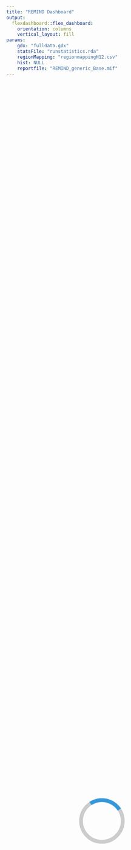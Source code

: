 ```yaml
---
title: "REMIND Dashboard"
output: 
  flexdashboard::flex_dashboard:
    orientation: columns
    vertical_layout: fill
params:
    gdx: "fulldata.gdx"
    statsFile: "runstatistics.rda"
    regionMapping: "regionmappingH12.csv"
    hist: NULL
    reportfile: "REMIND_generic_Base.mif"    
---
```


<!-- #' @author Renato Rodrigues -->

<!-- loading screen -->
<div id="loader-wrapper">
  <div class="loader"></div>
</div>

<!--#### INITIALIZATION #### -->

```r
  #loading required libraries
  #library(remind)
  library(knitr)
  library(flexdashboard)
```

```r
  # setting global R chunk options (https://yihui.name/knitr/options/#chunk_options)
  knitr::opts_chunk$set(dev='svg', fig.asp = 1 ) # fig.asp = default aspect ratio
```

```r
  # loading diagnosis results
  diag <- reportDiagnosis(gdx=gdx, statsFile=statsFile, chartType="plotly")
```

```r
  #loading REMIND results and plots 
  out <- reportCharts(gdx=gdx, regionMapping=regionMapping, hist=hist, reportfile=reportfile, chartType="plotly")
```

```r
  #data frame with help tooltips
  # helpTooltip_df <- data.frame(
  #   title=c("Convergence Report","Carbon Price","CO2 Emissions per Sector","Main Greenhouse Gases Emissions","F-Gases","Kyoto Gases Emissions","Other Gases"),
  #   placement=c("right","right","top","right","right","left","left"))
  helpTooltip_df <- data.frame(
    title=c("Convergence Report","Execution time","Summary",
            "Carbon Price","CO2 Emissions per Sector","Kyoto Gases Emissions",
            "Total Primary Energy","Primary Energy Prices","Coal production","Gas production","Oil production","Uranium production","Biomass production",
            "Secondary Energy Prices","Total Secondary Energy","Electricity Secondary Energy","Liquids Secondary Energy","Gases Secondary Energy","Heat Secondary Energy","Solids Secondary Energy","Hydrogen Secondary Energy",
            "Final Energy Prices","Total Final Energy","Buildings Final Energy Prices","Buildings Final Energy","Transport Final Energy Prices","Transport Final Energy","Industry Final Energy Prices","Industry Final Energy"),
    placement=c("right","none","top",
                "none","right","left",
                "right","right","left","left","left","left","left",
                "right","right","right","right","right","left","top","top",
                "right","right","right","right","right","right","left","top"))
  legend <- c(diag$legend,out$legend)
```

```r
  #control region menus appearance
  showMenu <- list()
  for (region in names(out$data$regions))
    showMenu[[region]] <- TRUE

```


```r
  #aesthetics
  aesthetics <- list(
    color = c(  "Iteration Limit" = "warning",
                # solver status
                "optimal"="success",
                "locally optimal"="success", #theme colors “primary”, “info”, “success”, “warning”, and “danger”
                "unbounded"="danger",
                "infeasible"="danger",
                "locally infeasible"="danger",
                "intermediate infeasible"="danger",
                "intermediate nonoptimal"="warning",
                # solving time
                "solvingTime"="primary"),
    icon  = c(  "Iteration Limit" = "glyphicon glyphicon-exclamation-sign", #fa-exclamation-triangle 
                # solver status
                "optimal"="glyphicon glyphicon-thumbs-up", #fa-thumbs-up
                "locally optimal"="glyphicon glyphicon-thumbs-up", #fa-thumbs-up
                "unbounded"="glyphicon glyphicon-exclamation-sign", #fa-exclamation-triangle
                "infeasible"="glyphicon glyphicon-exclamation-sign", #fa-exclamation-triangle
                "locally infeasible"="glyphicon glyphicon-exclamation-sign", #fa-exclamation-triangle
                "intermediate infeasible"="glyphicon glyphicon-exclamation-sign", #fa-exclamation-triangle
                "intermediate nonoptimal"="glyphicon glyphicon-exclamation-sign", #fa-exclamation-triangle
                # solving time
                "solvingTime"="glyphicon glyphicon-time")
    ) 
```

<!--#### START OF MENUS CODE #### -->

<!-- ## DIAGNOSIS ## -->

<!-- Main Diagnosis Menu -->


Diagnosis {data-orientation=rows data-icon="glyphicon glyphicon-stats"}
===================================== 

Side Navigation {.sidebar .sidebarDiagnosis data-width=60}
-------------------------------------

[](#diagnosis){class="glyphicon glyphicon-stats sidebar-button selected"}
[](#coupled-models-report){class="glyphicon glyphicon-link sidebar-button"}


Row 
-----------------------------------------------------------------------

### Iterations number {data-width=200}

```r
  valueBox(diag$summary$status, 
           caption=diag$summary$statusMessage, 
           color = aesthetics$color[[diag$summary$status]],
           icon = aesthetics$icon[[diag$summary$status]])
```

### Solving time {data-width=200}

```r
  valueBox(diag$data$runTime$formated,
           caption=paste0("The runtime was ", diag$data$runTime$longFormat), 
           color = aesthetics$color[["solvingTime"]],
           icon = aesthetics$icon[["solvingTime"]])
```

### Additional info {data-width=400}

Execution type = `r diag$data$runStatistics$config$gms$optimization`

Row {data-height=300}
-------------------------------------
   
### Convergence Report {.hasModal data-width=300 data-target=".surplusConvergence"}

```r
  diag$plotly$'Convergence Report' 
```


<div class="modal surplusConvergence plotlyModal" tabindex="-1" role="dialog">
  <div class="modal-dialog modal-dialog-centered modal-lg" role="document">
```r
  diag$plotly$surplusConvergence
```
  </div>
</div>


### {data-width=100} 

```r
# regions mapping
  out$maps$world
```

Row {data-height=400}
-------------------------------------
### Execution time

```r
  diag$plotly$'Execution time'
```

### Summary {.hasModal data-target=".iterationDetails"}

```r
  diag$plotly$'Summary'
```

<!--Iteration Details modal-->
<div class="modal iterationDetails plotlyModal" tabindex="-1" role="dialog">
  <div class="modal-dialog modal-dialog-centered modal-lg" role="document">
```r
  diag$plotly$iterationDetails
```
  </div>
</div>


<!-- Coupled Models Report -->

Coupled Models Report {data-orientation=rows .hidden data-icon="glyphicon glyphicon-link"}
===================================== 

Side Navigation {.sidebar .sidebarDiagnosis data-width=60}
-------------------------------------

[](#diagnosis){class="glyphicon glyphicon-stats sidebar-button"}
[](#coupled-models-report){class="glyphicon glyphicon-link sidebar-button selected"}


Row
-----------------------------------------------------------------------

### Electricity

### Transport

Row
-----------------------------------------------------------------------

### Air Polution

### Damages




<!-- ## EMISSIONS ## -->

<!-- Global emissions menu -->

Emissions {data-orientation=columns data-icon="glyphicon glyphicon-cloud"}
===================================== 

Side Navigation {.sidebar .sidebarEmissions data-width=60}
-------------------------------------

[](#emissions){class="ico-GLO selected sidebar-button"}
[](#emissions---regional){class="ico-regions sidebar-button"}
```r
  if (!is.null(showMenu$EUR))
    cat('\n[](#emissions---eur){class="ico-EUR sidebar-button"}')
  if (!is.null(showMenu$NEU))
    cat('\n[](#emissions---neu){class="ico-NEU sidebar-button"}')
```

Column {data-width=600}
-------------------------------------

### Carbon Price

```r
  out$plotly$emissions$'Carbon Price'$world
```   
 
### CO2 Emissions per Sector

```r
  out$plotly$emissions$'CO2 Emissions per Sector'$world
```   


Column {data-width=300} 
-------------------------------------

### Main Greenhouse Gases Emissions

```r
  out$plotly$emissions$'Main Greenhouse Gases Emissions'$world
```   

### F-Gases

```r
  out$plotly$emissions$'F-Gases'$world
```   

Column {data-width=300}  
-------------------------------------


### Kyoto Gases Emissions {data-height=200}

```r
  out$plotly$emissions$'Kyoto Gases Emissions'$world
```   

### Other Gases {data-height=400}

```r
  out$plotly$emissions$'Other Gases'$world
```   


<!--#### REGIONAL EMISSIONS MENU #### -->

Emissions - Regional {data-orientation=columns .hidden data-icon="glyphicon glyphicon-th"}
===================================== 

Side Navigation {.sidebar .sidebarEmissions data-width=60}
-------------------------------------

[](#emissions){class="ico-GLO sidebar-button"}
[](#emissions---regional){class="ico-regions sidebar-button selected"}
```r
  if (!is.null(showMenu$EUR))
    cat('\n[](#emissions---eur){class="ico-EUR sidebar-button"}')
  if (!is.null(showMenu$NEU))
    cat('\n[](#emissions---neu){class="ico-NEU sidebar-button"}')
```

Column {data-width=600}
-------------------------------------

### Carbon Price

```r
  out$plotly$emissions$'Carbon Price'$regions
```   
 
### CO2 Emissions per Sector

```r
  out$plotly$emissions$'CO2 Emissions per Sector'$regions
```   


Column {data-width=300} 
-------------------------------------

### Main Greenhouse Gases Emissions

```r
  out$plotly$emissions$'Main Greenhouse Gases Emissions'$regions
```   

### F-Gases

```r
  out$plotly$emissions$'F-Gases'$regions
```   

Column {data-width=300}  
-------------------------------------


### Kyoto Gases Emissions {data-height=200}

```r
  out$plotly$emissions$'Kyoto Gases Emissions'$regions
```   

### Other Gases {data-height=400}

```r
  out$plotly$emissions$'Other Gases'$regions
```   



<!--#### REGIONAL EMISSIONS MENU #### -->

Emissions - EUR {data-orientation=columns .hidden data-icon="glyphicon glyphicon-th"}
===================================== 

Side Navigation {.sidebar .sidebarEmissions data-width=60}
-------------------------------------

[](#emissions){class="ico-GLO sidebar-button"}
[](#emissions---regional){class="ico-regions sidebar-button"}
```r
  if (!is.null(showMenu$EUR))
    cat('\n[](#emissions---eur){class="ico-EUR sidebar-button selected"}')
  if (!is.null(showMenu$NEU))
    cat('\n[](#emissions---neu){class="ico-NEU sidebar-button"}')
```

Column {data-width=600}
-------------------------------------

### Carbon Price

```r
  out$plotly$emissions$'Carbon Price'$EUR
```   
 
### CO2 Emissions per Sector

```r
  out$plotly$emissions$'CO2 Emissions per Sector'$EUR
```   


Column {data-width=300} 
-------------------------------------

### Main Greenhouse Gases Emissions

```r
  out$plotly$emissions$'Main Greenhouse Gases Emissions'$EUR
```   

### F-Gases

```r
  out$plotly$emissions$'F-Gases'$EUR
```   

Column {data-width=300}  
-------------------------------------


### Kyoto Gases Emissions {data-height=200}

```r
  out$plotly$emissions$'Kyoto Gases Emissions'$EUR
```   

### Other Gases {data-height=400}

```r
  out$plotly$emissions$'Other Gases'$EUR
```   


Emissions - NEU {data-orientation=columns .hidden data-icon="glyphicon glyphicon-th"}
===================================== 

Side Navigation {.sidebar .sidebarEmissions data-width=60}
-------------------------------------

[](#emissions){class="ico-GLO sidebar-button"}
[](#emissions---regional){class="ico-regions sidebar-button"}
```r
  if (!is.null(showMenu$EUR))
    cat('\n[](#emissions---eur){class="ico-EUR sidebar-button"}')
  if (!is.null(showMenu$NEU))
    cat('\n[](#emissions---neu){class="ico-NEU sidebar-button selected"}')
```

Column {data-width=600}
-------------------------------------

### Carbon Price

```r
  out$plotly$emissions$'Carbon Price'$NEU
```   
 
### CO2 Emissions per Sector

```r
  out$plotly$emissions$'CO2 Emissions per Sector'$NEU
```   


Column {data-width=300} 
-------------------------------------

### Main Greenhouse Gases Emissions

```r
  out$plotly$emissions$'Main Greenhouse Gases Emissions'$NEU
```   

### F-Gases

```r
  out$plotly$emissions$'F-Gases'$NEU
```   

Column {data-width=300}  
-------------------------------------


### Kyoto Gases Emissions {data-height=200}

```r
  out$plotly$emissions$'Kyoto Gases Emissions'$NEU
```   

### Other Gases {data-height=400}

```r
  out$plotly$emissions$'Other Gases'$NEU
```   



<!-- ## PRIMARY ENERGY MENU ## -->

<!-- Global primary energy menu -->

Primary Energy {data-orientation=columns}
===================================== 

Side Navigation {.sidebar .sidebarPrimaryEnergy data-width=60}
-------------------------------------

[](#primary-energy){class="ico-GLO sidebar-button selected"}
[](#primary-energy---regional){class="ico-regions sidebar-button"}
```r
  if (!is.null(showMenu$EUR))
    cat('\n[](#primary-energy---eur){class="ico-EUR sidebar-button"}')
  if (!is.null(showMenu$NEU))
    cat('\n[](#primary-energy---neu){class="ico-NEU sidebar-button"}')
```


Column {data-width=600} 
-------------------------------------

### Primary Energy Prices

```r
  out$plotly$PE$'Primary Energy Prices'$world
```   

 
### Total Primary Energy

```r
  out$plotly$PE$'Total Primary Energy'$world$abs
  out$plotly$PE$'Total Primary Energy'$world$perc
  out$plotly$PE$'Total Primary Energy'$world$percapita
```   

Column {data-width=300}  
-------------------------------------

### Coal production
```r
  out$plotly$PE$'Coal production'$world
```   

### Gas production
```r
  out$plotly$PE$'Gas production'$world
```   

Column {data-width=300}  
-------------------------------------

### Oil production
```r
  out$plotly$PE$'Oil production'$world
```   

### Uranium production
```r
  out$plotly$PE$'Uranium production'$world
```   

### Biomass production
```r
  out$plotly$PE$'Biomass production'$world
```   

<!-- Regional primary energy menu -->

Primary Energy - Regional {data-orientation=columns .hidden data-icon="glyphicon glyphicon-th"}
===================================== 

Side Navigation {.sidebar .sidebarPrimaryEnergy data-width=60}
-------------------------------------

[](#primary-energy){class="ico-GLO sidebar-button"}
[](#primary-energy---regional){class="ico-regions sidebar-button selected"}
```r
  if (!is.null(showMenu$EUR))
    cat('\n[](#primary-energy---eur){class="ico-EUR sidebar-button"}')
  if (!is.null(showMenu$NEU))
    cat('\n[](#primary-energy---neu){class="ico-NEU sidebar-button"}')
```

<!-- it does not make sense to have primary energy per region prices as they are equal to the global levels-->

Column {data-width=600}  
-------------------------------------

### Total Primary Energy

```r
  out$plotly$PE$'Total Primary Energy'$regions$abs
  out$plotly$PE$'Total Primary Energy'$regions$perc
  out$plotly$PE$'Total Primary Energy'$regions$percapita
```   

Column {data-width=300}  
-------------------------------------

### Coal production
```r
  out$plotly$PE$'Coal production'$regions
```   

### Gas production
```r
  out$plotly$PE$'Gas production'$regions
```   

Column {data-width=300}  
-------------------------------------

### Oil production
```r
  out$plotly$PE$'Oil production'$regions
```   

### Uranium production
```r
  out$plotly$PE$'Uranium production'$regions
```   

### Biomass production
```r
  out$plotly$PE$'Biomass production'$regions
```   


<!-- European primary energy menu -->

Primary Energy - EUR {data-orientation=columns .hidden data-icon="glyphicon glyphicon-th"}
===================================== 

Side Navigation {.sidebar .sidebarPrimaryEnergy data-width=60}
-------------------------------------

[](#primary-energy){class="ico-GLO sidebar-button"}
[](#primary-energy---regional){class="ico-regions sidebar-button"}
```r
  if (!is.null(showMenu$EUR))
    cat('\n[](#primary-energy---eur){class="ico-EUR sidebar-button selected"}')
  if (!is.null(showMenu$NEU))
    cat('\n[](#primary-energy---neu){class="ico-NEU sidebar-button"}')
```

<!-- it does not make sense to have primary energy per region prices as they are equal to the global levels-->

Column {data-width=600}  
-------------------------------------

### Total Primary Energy

```r
  out$plotly$PE$'Total Primary Energy'$EUR$abs
  out$plotly$PE$'Total Primary Energy'$EUR$perc
  out$plotly$PE$'Total Primary Energy'$EUR$percapita
```   

Column {data-width=300}  
-------------------------------------

### Coal production
```r
  out$plotly$PE$'Coal production'$EUR
```   

### Gas production
```r
  out$plotly$PE$'Gas production'$EUR
```   

Column {data-width=300}  
-------------------------------------

### Oil production
```r
  out$plotly$PE$'Oil production'$EUR
```   

### Uranium production
```r
  out$plotly$PE$'Uranium production'$EUR
```   

### Biomass production
```r
  out$plotly$PE$'Biomass production'$EUR
```   

<!-- NEU primary energy menu -->

Primary Energy - NEU {data-orientation=columns .hidden data-icon="glyphicon glyphicon-th"}
===================================== 

Side Navigation {.sidebar .sidebarPrimaryEnergy data-width=60}
-------------------------------------

[](#primary-energy){class="ico-GLO sidebar-button"}
[](#primary-energy---regional){class="ico-regions sidebar-button"}
```r
  if (!is.null(showMenu$EUR))
    cat('\n[](#primary-energy---eur){class="ico-EUR sidebar-button"}')
  if (!is.null(showMenu$NEU))
    cat('\n[](#primary-energy---neu){class="ico-NEU sidebar-button selected"}')
```

<!-- it does not make sense to have primary energy per region prices as they are equal to the global levels-->

Column {data-width=600}  
-------------------------------------

### Total Primary Energy

```r
  out$plotly$PE$'Total Primary Energy'$NEU$abs
  out$plotly$PE$'Total Primary Energy'$NEU$perc
  out$plotly$PE$'Total Primary Energy'$NEU$percapita
```   

Column {data-width=300}  
-------------------------------------

### Coal production
```r
  out$plotly$PE$'Coal production'$NEU
```   

### Gas production
```r
  out$plotly$PE$'Gas production'$NEU
```   

Column {data-width=300}  
-------------------------------------

### Oil production
```r
  out$plotly$PE$'Oil production'$NEU
```   

### Uranium production
```r
  out$plotly$PE$'Uranium production'$NEU
```   

### Biomass production
```r
  out$plotly$PE$'Biomass production'$NEU
```   


<!-- ## SECONDARY ENERGY MENU ## -->

<!-- Global secondary energy menu -->

Secondary Energy {data-orientation=columns}
===================================== 

Side Navigation {.sidebar .sidebarSecondaryEnergy data-width=60}
-------------------------------------

[](#secondary-energy){class="ico-GLO sidebar-button selected"}
[](#secondary-energy---regional){class="ico-regions sidebar-button"}
```r
  if (!is.null(showMenu$EUR))
    cat('\n[](#secondary-energy---eur){class="ico-EUR sidebar-button"}')
  if (!is.null(showMenu$NEU))
    cat('\n[](#secondary-energy---neu){class="ico-NEU sidebar-button"}')
```

Column {data-width=600}
-------------------------------------

### Secondary Energy Prices

```r
  out$plotly$SE$'Secondary Energy Prices'$world
```   

 
### Total Secondary Energy

```r
  out$plotly$SE$'Total Secondary Energy'$world
```   


 Column {data-width=300}
-------------------------------------

### Electricity Secondary Energy

```r
  out$plotly$SE$'Electricity Secondary Energy'$world
```   


### Liquids Secondary Energy

```r
  out$plotly$SE$'Liquids Secondary Energy'$world
```   


### Gases Secondary Energy

```r
  out$plotly$SE$'Gases Secondary Energy'$world
```   



 Column {data-width=300}
-------------------------------------

### Heat Secondary Energy

```r
  out$plotly$SE$'Heat Secondary Energy'$world
```   

 
### Solids Secondary Energy

```r
  out$plotly$SE$'Solids Secondary Energy'$world
```   


### Hydrogen Secondary Energy

```r
  out$plotly$SE$'Hydrogen Secondary Energy'$world
```   


<!-- Regional secondary energy menu -->
 
Secondary Energy - Regional {data-orientation=columns .hidden data-icon="glyphicon glyphicon-th"}
===================================== 

Side Navigation {.sidebar .sidebarSecondaryEnergy data-width=60}
-------------------------------------

[](#secondary-energy){class="ico-GLO sidebar-button"}
[](#secondary-energy---regional){class="ico-regions sidebar-button selected"}
```r
  if (!is.null(showMenu$EUR))
    cat('\n[](#secondary-energy---eur){class="ico-EUR sidebar-button"}')
  if (!is.null(showMenu$NEU))
    cat('\n[](#secondary-energy---neu){class="ico-NEU sidebar-button"}')
```


Column {data-width=600}
-------------------------------------

###  Secondary Energy Prices

```r
  out$plotly$SE$'Secondary Energy Prices'$regions
```   
 
### Total Secondary Energy

```r
  out$plotly$SE$'Total Secondary Energy'$regions
```   


 Column {data-width=300}
-------------------------------------

### Electricity Secondary Energy

```r
  out$plotly$SE$'Electricity Secondary Energy'$regions
```   


### Liquids Secondary Energy

```r
  out$plotly$SE$'Liquids Secondary Energy'$regions
```   

### Gases Secondary Energy

```r
  out$plotly$SE$'Gases Secondary Energy'$regions
```   



 Column {data-width=300}
-------------------------------------

### Heat Secondary Energy

```r
  out$plotly$SE$'Heat Secondary Energy'$regions
```   

 
### Solids Secondary Energy

```r
  out$plotly$SE$'Solids Secondary Energy'$regions
```   


### Hydrogen Secondary Energy

```r
  out$plotly$SE$'Hydrogen Secondary Energy'$regions
```   



<!-- European secondary energy menu -->

Secondary Energy - EUR {data-orientation=columns .hidden data-icon="glyphicon glyphicon-th"}
===================================== 

Side Navigation {.sidebar .sidebarSecondaryEnergy data-width=60}
-------------------------------------

[](#secondary-energy){class="ico-GLO sidebar-button"}
[](#secondary-energy---regional){class="ico-regions sidebar-button"}
```r
  if (!is.null(showMenu$EUR))
    cat('\n[](#secondary-energy---eur){class="ico-EUR sidebar-button selected"}')
  if (!is.null(showMenu$NEU))
    cat('\n[](#secondary-energy---neu){class="ico-NEU sidebar-button"}')
```


Column {data-width=600}
-------------------------------------

###  Secondary Energy Prices

```r
  out$plotly$SE$'Secondary Energy Prices'$EUR
```   
 
### Total Secondary Energy

```r
  out$plotly$SE$'Total Secondary Energy'$EUR
```   


 Column {data-width=300}
-------------------------------------

### Electricity Secondary Energy

```r
  out$plotly$SE$'Electricity Secondary Energy'$EUR
```   

### Liquids Secondary Energy

```r
  out$plotly$SE$'Liquids Secondary Energy'$EUR
```   


### Gases Secondary Energy

```r
  out$plotly$SE$'Gases Secondary Energy'$EUR
```   




 Column {data-width=300}
-------------------------------------

### Heat Secondary Energy

```r
  out$plotly$SE$'Heat Secondary Energy'$EUR
```   

 
### Solids Secondary Energy

```r
  out$plotly$SE$'Solids Secondary Energy'$EUR
```   


### Hydrogen Secondary Energy

```r
  out$plotly$SE$'Hydrogen Secondary Energy'$EUR
```   



<!-- NEU secondary energy menu -->

Secondary Energy - NEU {data-orientation=columns .hidden data-icon="glyphicon glyphicon-th"}
===================================== 

Side Navigation {.sidebar .sidebarSecondaryEnergy data-width=60}
-------------------------------------

[](#secondary-energy){class="ico-GLO sidebar-button"}
[](#secondary-energy---regional){class="ico-regions sidebar-button"}
```r
  if (!is.null(showMenu$EUR))
    cat('\n[](#secondary-energy---eur){class="ico-EUR sidebar-button"}')
  if (!is.null(showMenu$NEU))
    cat('\n[](#secondary-energy---neu){class="ico-NEU sidebar-button selected"}')
```


Column {data-width=600}
-------------------------------------

###  Secondary Energy Prices

```r
  out$plotly$SE$'Secondary Energy Prices'$NEU
```   
 
### Total Secondary Energy

```r
  out$plotly$SE$'Total Secondary Energy'$NEU
```   


 Column {data-width=300}
-------------------------------------

### Electricity Secondary Energy

```r
  out$plotly$SE$'Electricity Secondary Energy'$NEU
```   

### Liquids Secondary Energy

```r
  out$plotly$SE$'Liquids Secondary Energy'$NEU
```   


### Gases Secondary Energy

```r
  out$plotly$SE$'Gases Secondary Energy'$NEU
```   




 Column {data-width=300}
-------------------------------------

### Heat Secondary Energy

```r
  out$plotly$SE$'Heat Secondary Energy'$NEU
```   

 
### Solids Secondary Energy

```r
  out$plotly$SE$'Solids Secondary Energy'$NEU
```   


### Hydrogen Secondary Energy

```r
  out$plotly$SE$'Hydrogen Secondary Energy'$NEU
```   




<!-- ## FINAL ENERGY ## -->

<!-- Global final energy menu -->

Final Energy {data-orientation=columns}
===================================== 

Side Navigation {.sidebar .sidebarFinalEnergy data-width=60}
-------------------------------------

[](#final-energy){class="ico-GLO sidebar-button selected"}
[](#final-energy---regional){class="ico-regions sidebar-button"}
```r
  if (!is.null(showMenu$EUR))
    cat('\n[](#final-energy---eur){class="ico-EUR sidebar-button"}')
  if (!is.null(showMenu$NEU))
    cat('\n[](#final-energy---neu){class="ico-NEU sidebar-button"}')
```


Column
-------------------------------------

### Final Energy Prices

```r
  out$plotly$FE$'Final Energy Prices'$world
```   

### Total Final Energy

```r
  out$plotly$FE$'Total Final Energy'$world
```   


Column
-------------------------------------

### Buildings Final Energy Prices

```r
  out$plotly$FE$'Buildings Final Energy Prices'$world
``` 

### Buildings Final Energy

```r
  out$plotly$FE$'Buildings Final Energy'$world
```   

Column
-------------------------------------

### Transport Final Energy Prices

```r
  out$plotly$FE$'Transport Final Energy Prices'$world
``` 

### Transport Final Energy

```r
  out$plotly$FE$'Transport Final Energy'$world
```   


Column
-------------------------------------

### Industry Final Energy Prices

```r
  out$plotly$FE$'Industry Final Energy Prices'$world
``` 

### Industry Final Energy

```r
  out$plotly$FE$'Industry Final Energy'$world
```   


<!-- Regional final energy menu -->

Final Energy - Regional {data-orientation=columns .hidden data-icon="glyphicon glyphicon-th"}
===================================== 

Side Navigation {.sidebar .sidebarFinalEnergy data-width=60}
-------------------------------------

[](#final-energy){class="ico-GLO sidebar-button"}
[](#final-energy---regional){class="ico-regions sidebar-button selected"}
```r
  if (!is.null(showMenu$EUR))
    cat('\n[](#final-energy---eur){class="ico-EUR sidebar-button"}')
  if (!is.null(showMenu$NEU))
    cat('\n[](#final-energy---neu){class="ico-NEU sidebar-button"}')
```


Column
-------------------------------------

### Final Energy Prices

```r
  out$plotly$FE$'Final Energy Prices'$regions
```   

### Total Final Energy

```r
  out$plotly$FE$'Total Final Energy'$regions
```   

Column
-------------------------------------

### Buildings Final Energy Prices

```r
  out$plotly$FE$'Buildings Final Energy Prices'$regions
``` 

### Buildings Final Energy

```r
  out$plotly$FE$'Buildings Final Energy'$regions
```   


Column
-------------------------------------

### Transport Final Energy Prices

```r
  out$plotly$FE$'Transport Final Energy Prices'$regions
``` 

### Transport Final Energy

```r
  out$plotly$FE$'Transport Final Energy'$regions
```   

Column
-------------------------------------

### Industry Final Energy Prices

```r
  out$plotly$FE$'Industry Final Energy Prices'$regions
``` 
 
### Industry Final Energy

```r
  out$plotly$FE$'Industry Final Energy'$regions
```   



<!-- European final energy menu -->

Final Energy - EUR {data-orientation=columns .hidden data-icon="glyphicon glyphicon-th"}
===================================== 

Side Navigation {.sidebar .sidebarFinalEnergy data-width=60}
-------------------------------------

[](#final-energy){class="ico-GLO sidebar-button"}
[](#final-energy---regional){class="ico-regions sidebar-button"}
```r
  if (!is.null(showMenu$EUR))
    cat('\n[](#final-energy---eur){class="ico-EUR sidebar-button selected"}')
  if (!is.null(showMenu$NEU))
    cat('\n[](#final-energy---neu){class="ico-NEU sidebar-button"}')
```

Column
-------------------------------------

### Final Energy Prices

```r
  out$plotly$FE$'Final Energy Prices'$EUR
```   

### Total Final Energy

```r
  out$plotly$FE$'Total Final Energy'$EUR
```   

Column
-------------------------------------

### Buildings Final Energy Prices

```r
  out$plotly$FE$'Buildings Final Energy Prices'$EUR
``` 

### Buildings Final Energy

```r
  out$plotly$FE$'Buildings Final Energy'$EUR
```   


Column
-------------------------------------

### Transport Final Energy Prices

```r
  out$plotly$FE$'Transport Final Energy Prices'$EUR
``` 

### Transport Final Energy

```r
  out$plotly$FE$'Transport Final Energy'$EUR
```   

Column
-------------------------------------

### Industry Final Energy Prices

```r
  out$plotly$FE$'Industry Final Energy Prices'$EUR
``` 
 
### Industry Final Energy

```r
  out$plotly$FE$'Industry Final Energy'$EUR
```   

<!-- NEU final energy menu -->

Final Energy - NEU {data-orientation=columns .hidden data-icon="glyphicon glyphicon-th"}
===================================== 

Side Navigation {.sidebar .sidebarFinalEnergy data-width=60}
-------------------------------------

[](#final-energy){class="ico-GLO sidebar-button"}
[](#final-energy---regional){class="ico-regions sidebar-button"}
```r
  if (!is.null(showMenu$EUR))
    cat('\n[](#final-energy---eur){class="ico-EUR sidebar-button"}')
  if (!is.null(showMenu$NEU))
    cat('\n[](#final-energy---neu){class="ico-NEU sidebar-button selected"}')
```

Column
-------------------------------------

### Final Energy Prices

```r
  out$plotly$FE$'Final Energy Prices'$NEU
```   

### Total Final Energy

```r
  out$plotly$FE$'Total Final Energy'$NEU
```   

Column
-------------------------------------

### Buildings Final Energy Prices

```r
  out$plotly$FE$'Buildings Final Energy Prices'$NEU
``` 

### Buildings Final Energy

```r
  out$plotly$FE$'Buildings Final Energy'$NEU
```   


Column
-------------------------------------

### Transport Final Energy Prices

```r
  out$plotly$FE$'Transport Final Energy Prices'$NEU
``` 

### Transport Final Energy

```r
  out$plotly$FE$'Transport Final Energy'$NEU
```   

Column
-------------------------------------

### Industry Final Energy Prices

```r
  out$plotly$FE$'Industry Final Energy Prices'$NEU
``` 
 
### Industry Final Energy

```r
  out$plotly$FE$'Industry Final Energy'$NEU
```   


<!-- #### additional html, js and CSS #### -->

<!-- js -->

<script type="text/javascript">
  var is_chrome = (typeof window.chrome === "object" && navigator.appVersion.indexOf('Edge') === -1);
</script>

<!-- Adding js function to add "memory" to the nav bar navigation   -->
```r
navBarMemory = function(topMenuLabel, sideBarClass){
  result = ""
  result = paste0(result,"<script type='text/javascript'>\n");
  result = paste0(result,"$(document).ready(function () {\n");
  result = paste0(result,"	$(\"",sideBarClass," a\").click(function(){\n");
  result = paste0(result,"	console.log($(this).attr('href'));\n");  
  result = paste0(result,"	console.log($(\".nav.navbar-nav.navbar-left a:contains('",topMenuLabel,"')\").attr('href'));\n"); 
  result = paste0(result,"	  $(\".nav.navbar-nav.navbar-left a:contains('",topMenuLabel,"')\").attr('href', $(this).attr('href'));\n");
  result = paste0(result,"	  if(!is_chrome){\n");
  result = paste0(result,"	    window.FlexDashboardUtils.showPage($(this).attr('href'));\n");
  result = paste0(result,"	  }\n"); 
  result = paste0(result,"	})\n");
  result = paste0(result,"})\n");
  result = paste0(result,"</script>");
  return(result)
}
```

```r
  cat(navBarMemory("Diagnosis",".sidebarDiagnosis"))
  cat(navBarMemory("Emissions",".sidebarEmissions"))
  cat(navBarMemory("Primary Energy",".sidebarPrimaryEnergy"))
  cat(navBarMemory("Secondary Energy",".sidebarSecondaryEnergy"))
  cat(navBarMemory("Final Energy",".sidebarFinalEnergy"))
```


<!-- Adding units-->
```r
# function to add html element with unit information
unitDiv = function(tooltipdf){
  title <- as.character(tooltipdf$title) 
  if (!(is.null(legend[[title]]$units))){
    unit <- as.vector(NULL)
    for(i in 1:length(legend[[title]]$units)) 
      unit <- c(unit,paste0("data-unit-", i-1, "=\"", legend[[title]]$units[i], "\""))
    unit <- paste(as.vector(unit),collapse=" ")
    result = ""
    result = paste0(result,"<script type='text/javascript'>\n");
    result = paste0(result,"$(window).load(function () {\n");
    result = paste0(result,"  $('.chart-title').filter(function() { return $(this).clone().children().remove().end().text() == '", title, "' }).each(function(){\n");
    result = paste0(result,"  	$(this).append('<i class=\"units\" ", unit, ">",legend[[title]]$units[1],"</i>');\n");
    result = paste0(result,"	})\n");
    result = paste0(result,"})\n");
    result = paste0(result,"</script>");
    return(result)
  }
}
```


<!-- Adding information tooltip to chart titlebar -->
```r
# function to add tooltips
helpTooltip = function(tooltipdf){
  
  title <- as.character(tooltipdf$title) 
  placement <- as.character(tooltipdf$placement) 
  
  contents <- gsub('\n', '',gsub('"', '&quot;',paste0('
<div class="tooltipContainer">
  <div class="tooltipDescription">',
    legend[[title]]$description,'
  </div>
  <div class="legendContainer">
  	<table class="legendTable">
  		<tbody>
  			<tr>',
	      do.call(paste,lapply(names(legend[[title]]$contents),function(x){
        paste0('<tr><td>',
          ifelse(is.null(legend[[title]]$contents[[x]]$linetype),
                  paste0('<div class="square"><div class="circle" style="background-color:',legend[[title]]$contents[[x]]$fill,';"></div></div>'),
  				        paste0('<div class="line" style="border-color:',legend[[title]]$contents[[x]]$fill,'; border-style: ',legend[[title]]$contents[[x]]$linetype,';"></div>')
  				        ),'
            </td><td class="legendText">',x,'</td></tr>'
           )
  	    })),'
  		</tbody>
  	</table>
  </div>
</div>')))
  
  result = ""
  result = paste0(result,"<script type='text/javascript'>\n");
  result = paste0(result,"$(window).load(function () {\n");
  result = paste0(result,"  $('.chart-title').filter(function() { return $(this).clone().children().remove().end().text() == '", title, "' }).each(function(){\n");
  if(!(placement == "none"))
    result = paste0(result,"  	$(this).append('<i class=\"glyphicon glyphicon-info-sign infoIcon\" data-toggle=\"tooltip\" data-html=\"true\" data-placement=\"right\" title=\"",contents,"\"></i>');\n");
  result = paste0(result,"  	$(this).find('[data-toggle=\"tooltip\"]').tooltip({ placement:'",placement,"'});\n");
  result = paste0(result,"	})\n");
  result = paste0(result,"})\n");
  result = paste0(result,"</script>");

  return(result)
}
```


<!-- creating expand and modal icons -->
<script type="text/javascript">

$(window).load(function () {

  $(".chart-title:not(:empty)").each(function(){
    $(this).append('<i class="glyphicon glyphicon-resize-full expand" style="float:right; margin: 0 5px;" data-toggle="tooltip" data-html="true" data-placement="bottom" title="Click to expand/contract chart"></i>');
    $(this).find('[data-toggle="tooltip"]').tooltip({ placement:'bottom'});
  })
  
  $(".expand").click(function() {
    expandDiv = $(this).parents(".chart-wrapper");
    // charts to hide/display
    siblings = $(expandDiv).siblings(".chart-wrapper");
    otherRowsorColumns = $(expandDiv).parents(".dashboard-row,.dashboard-column").siblings(".dashboard-row,.dashboard-column");
    otherDivs = siblings.add(otherRowsorColumns);
    //hiding or displaying other charts
    $(otherDivs).toggleClass("hideChart");
    //changing tooltip position 
    infoDiv = $(this).siblings(".infoIcon");
    if (typeof infoDiv.get(0) !== 'undefined'){
      if (typeof $(infoDiv).attr('restorePlacement') === 'undefined'){
        $(infoDiv).data('bs.tooltip').options.placement = 'left';
        $(infoDiv).attr('restorePlacement',$(infoDiv).attr('data-placement'));
      } else {
        $(infoDiv).data('bs.tooltip').options.placement = $(infoDiv).attr('restorePlacement');
        $(infoDiv).removeAttr('restorePlacement');
      }
    }
    //expanding selected chart
    $(expandDiv).find('.expand').toggleClass('glyphicon-resize-full glyphicon-resize-small')
    chartDiv = $(expandDiv).find("div.plotly.html-widget");
    widthElem = $(chartDiv).width();
    heightElem = $(chartDiv).height();
    $(chartDiv).each(function(){Plotly.relayout(this,{width: widthElem, height:heightElem});})
  });
  
  //add modal
  $(".hasModal").each(function(){
    modalTarget = $(this).attr('data-target');
    //add bootstrap modal definition
    $(this).find(".chart-stage").each(function(){
      $(this).attr('data-toggle','modal');
      $(this).attr('data-target',modalTarget);
    })
    //add modal icon to chart title
    $(this).find(".chart-title").each(function(){
      $(this).append('<i class="glyphicon glyphicon-fullscreen modalIcon" data-toggle="tooltip" data-html="true" data-placement="bottom" title="Click over chart for more details"></i>');
      $(this).find('[data-toggle="tooltip"]').tooltip({ placement:'bottom'});
    })
  })
  
   // force plotly modal to use the entire container
  $(".plotlyModal").on('shown.bs.modal', function () {
     idDiv = '#' + $(this).find("div.plotly.html-widget").attr("id")
     widthElem = $(idDiv).width()
     heightElem = $(idDiv).height()
     Plotly.relayout($(idDiv).get(0),{width: widthElem, height:heightElem})
  })

})  

</script>

<!-- creating information tooltip -->
```r
for(i in 1:nrow(helpTooltip_df)){
  cat(helpTooltip(helpTooltip_df[i,]))
}
```


<!-- creating charts slider -->
<script type="text/javascript">

$(window).load(function () {

  //add slider to select chart to display 
  var $altCharts = $("div.chart-stage.chart-stage-flex").filter(function( index ) { return $( "div.plotly.html-widget", this ).length - $( ".modal-dialog", this ).length >= 2; });
  
  $altCharts.each( function(index){ 
    $(this).siblings(".chart-title").append("<div class=\'select_chart\'><div class=\'toggle_radio\'><input type=\'radio\' checked class=\'toggle_option first_toggle\' id=\'first_toggle_" + index  + "\' data-chart=\'0\' name=\'toggle_option_" + index  + "\'><input type=\'radio\' class=\'toggle_option second_toggle\' id=\'second_toggle_" + index  + "\' data-chart=\'1\' name=\'toggle_option_" + index  + "\'><input type=\'radio\' class=\'toggle_option third_toggle\' id=\'third_toggle_" + index  + "\' data-chart=\'2\' name=\'toggle_option_" + index  + "\'><div class=\'toggle_option_slider\'></div><label class=\'unselectable\' for=\'first_toggle_" + index  + "\' data-toggle=\'tooltip\' data-html=\'true\' data-placement=\'bottom\' title=\'change to absolute chart\'>abs.</label><label class=\'unselectable\' for=\'second_toggle_" + index  + "\' data-toggle=\'tooltip\' data-html=\'true\' data-placement=\'bottom\' title=\'change to percentage chart\'>%</label><label class=\'unselectable\' for=\'third_toggle_" + index  + "\' data-toggle=\'tooltip\' data-html=\'true\' data-placement=\'bottom\' title=\'change to per-capita chart\'><i class=\'glyphicon glyphicon-user\'></i></label></div></div>");
    $(this).siblings(".chart-title").find('[data-toggle="tooltip"]').tooltip({ placement:'bottom'});
  });
  
  $('input[type="radio"]').on('change', function() {
    activeChart = $(this).data('chart');
    $activeUnit = $(this).closest(".chart-title").children(".units");
    $charts = $(this).closest("div.chart-wrapper.chart-wrapper-flex").find("div.plotly.html-widget");
      for (i = 0; i < $charts.length; i++){ 
        if(activeChart == i){
          Plotly.relayout($charts.eq(i).get(0),{width: $charts.eq(i).width(), height:$charts.eq(i).height()});
          $charts.eq(i).removeClass("hideChart");
          $activeUnit.text($activeUnit.data("unit-" + i))
        } else {
          $charts.eq(i).addClass("hideChart");
        }
      }
  })

  // preloading finished 
  $('#loader-wrapper').fadeOut('slow',function(){$(this).remove();});
  
})  

</script>


<!-- creating unit text -->
```r
for(i in 1:nrow(helpTooltip_df)){
  cat(unitDiv(helpTooltip_df[i,]))
}
```


<!-- hiffing loader -->
<script type="text/javascript">
$(window).load(function () {
  // preloading finished 
  $('#loader-wrapper').fadeOut('slow',function(){$(this).remove();});
})
</script>


<!-- CSS -->

<style type="text/css">

  *{
    margin:0px;
    padding:0px;
  }
  
  .tooltip-inner {
    max-width: 100%;
    text-align:left;
  }
  
	.sidebar-button {  /* sidebar size  */
		display: inline-block;
		font-size: 40px;
		height: 80px;
		padding-top: 20px
	}
	.sidebar-button, .sidebar-button:hover {
		text-decoration: none;
	}
	.sidebar-button.selected, .sidebar-button.selected:hover {
    opacity: 1;
    /*color: #2780e3;*/
  }
  .sidebar-button {
    opacity: 0.4;
    /*color: #83b4ea;*/
  }
  .sidebar-button:hover {
    opacity: 0.3;
    /*color: white;*/
  }

	.trace { /* force plotly area style  */
		/*opacity: 0.7 !important;*/
	}
	.js-line { /* force plotly line style  */
		/*stroke-width: 2 !important;*/
		/*opacity: 0.7 !important;*/
	}
	.point { /* force plotly dot style  */
		/*stroke-width: 0 !important;*/
		/*opacity: 0.7 !important;*/
	}
	
	.plotlyModal > .modal-dialog {
		width: 100%;
		height: 100%;
		padding:5%
	}
 
  .hideChart {
    display: none;
  /*  visibility: hidden;*/
  }

  /*legend*/
  .tooltipContainer {
    padding: 5px;
  }
  
  .tooltipDescription {
    width: fit-content;
    margin: 5px auto;
  }
  
  .legendContainer {
	}

  .legendTable {
    margin:auto;
    text-align: left;
    border-collapse: separate;
    border-spacing: 2px;
	}

  .legendText {
    padding: 4px 20px;
  }

  .legendTable tr:nth-child(odd) {
	  background-color: #1d1e1f; /* Background-color of odd rows */
  }

  .legendTable tr:nth-child(even) {
	  background-color: #32353a; /* Background-color of even rows */
  }

  .square {
    height: 16px; 
    width: 16px; 
    margin: 4px 12px;
  }

  .circle {
    height: 100%; 
    width: 100%; 
    border-radius: 50%; 
    display: inline-block;
  }
  
  .line{
    width: 80%; 
    min-width: 22px;
    border: 1px solid #fff;
    margin: auto;
  }
  
  .units {
    float: right;
    margin: -2px 5px 0 5px;
    color: #b7b7b7;
  }
  
  .infoIcon {
    float: right;
    margin: 0 5px;
    color: #b7b7b7;
  }
  
  .modalIcon {
    float: right;
    margin: 0 5px;
    color: #b7b7b7;
  }
  
  .expandIcon {
    float: right;
    margin: 0 5px;
    color: #b7b7b7;
  }
  
  .modalIcon:hover, .infoIcon:hover, .expandIcon:hover {
    color: #7c7c7c;
  }
  
  .unselectable {
    -webkit-touch-callout: none;
    -webkit-user-select: none;
    -khtml-user-select: none;
    -moz-user-select: none;
    -ms-user-select: none;
    user-select: none;
  }
  
  /*loader*/ 
	#loader-wrapper {
    position: relative;
    top: 0;
    left: 0;
    width: 100%;
    height: 100%;
    z-index: 1000;
  }
  .loader{
    display: block;
    position: relative;
    left: 50%;
    top: 50%;
    width: 100px;
    height: 100px;
    border-radius: 100%;
    margin: -50px 0 0 -50px;
  }
  .loader:before, .loader:after{
    content: "";
    position: absolute;
    top: -10px;
    left: -10px;
    width: 100%;
    height: 100%;
    border-radius: 100%;
    border: 10px solid transparent;
    border-top-color: #3498db;
  }
  .loader:before{
    z-index: 100;
    animation: spin 1s infinite;
  }
  .loader:after{
    border: 10px solid #ccc;
  }
  @keyframes spin{
    0%{
      -webkit-transform: rotate(0deg);
      -ms-transform: rotate(0deg);
      -o-transform: rotate(0deg);
      transform: rotate(0deg);
    }
    100%{
      -webkit-transform: rotate(360deg);
      -ms-transform: rotate(360deg);
      -o-transform: rotate(360deg);
      transform: rotate(360deg);
    }
  }
	
  /*chart slider*/
  .select_chart {
    float:right;
  }
  
  .toggle_radio{
    border: 0.1rem solid rgba(0,0,0,.1);
    -webkit-border-radius: 15px;
    -moz-border-radius: 15px;
    border-radius: 15px;
    position: relative;
    margin: -2px 5px 0 5px;
    height: 20px;
    width: 110px;
  }
  .toggle_radio > * {
    float: left;
  }
  .toggle_radio input[type=radio]{
    display: none;
  }
  .toggle_radio label{
    color: rgba(0,0,0,.3);
    width: 30px;
    margin: 0px 3px;
    -webkit-border-radius: 9px;
    -moz-border-radius: 9px;
    border-radius: 9px;
    cursor: pointer;
    z-index: 1;
    text-align: center;
  }
  .toggle_option_slider{
    width: 30px;
    height: 14px;
    position: absolute;
    top: 2px;
    -webkit-border-radius: 9px;
    -moz-border-radius: 9px;
    border-radius: 9px;
    -webkit-transition: all .4s ease;
    -moz-transition: all .4s ease;
    -o-transition: all .4s ease;
    -ms-transition: all .4s ease;
    transition: all .4s ease;
  }
  
  .toggle_option_slider{
    background: rgba(0,0,0,.1);
    left: 3px;
  }
  
  .first_toggle:checked ~ .toggle_option_slider{
    background: rgba(0,0,0,.1);
    left: 3px;
  }
  .second_toggle:checked ~ .toggle_option_slider{
    background: rgba(0,0,0,.1);
    left: 39px;
  }
  .third_toggle:checked ~ .toggle_option_slider{
    background: rgba(0,0,0,.1);
    left: 75px;
  }
  
</style>

<!-- CSS icons -->

<!-- extra icons  ba64 convertion: https://www.base64-image.de/-->
<style type="text/css">
.ico-GLO:after{
    content: '';
    display: block;
    height: 40px;
    width: 40px;
    background: url('data:image/svg+xml;utf8,<svg xmlns="http://www.w3.org/2000/svg" viewBox="0 0 505 505"><circle cx="252.5" cy="252.5" r="252.5" fill="%230052b4"/><g transform="matrix(1.095 0 0 1.095 -19.28 -55.971)" fill="%23fff"><path d="m448.4 195.4c-5.5-9.7-15.4-5-23.5-7.3-3.3-1-6.4-3.1-9.6-4.4-4.8-1.9-9.9-1.9-14.9-1.8-20.7 0.3-41.5 1.8-61.9-1.7-6.4-1.1-12.9-2.7-19.3-1.2-6.9 1.6-13.5 6.9-20.5 5.8-0.7 4.9-7.4 7.6-11.4 6.5s-7.5-4.2-11.3-6.1c-10-4.8-22.3 1.3-27.6 12.2-1.7 3.5-0.7 7.9 2.3 9.9 4.2 2.9 9.5-0.6 9.4-6.4 0-1.6-0.2-3.1-0.4-4.7 2.4-1 4.9-1.2 7.4-0.6 3.9 11.6-5 26.4-15.3 25.5-4.5-0.4-8.8-3.1-13.3-2.4s-8.3 8-4.8 11.4c-1.5 1-3 1.7-4.6 2.2-5 1.6-6.4 9.7-1.9 12.7 1.2 0.8 2.5 1 3.9 0.3 1.3-0.6 2.3-1.9 3.3-3.1 3-3.8 6-7.6 9-11.4 6.9 1.8 13.2 6 19.2 10.7 2.5 1.9 5.5 1.8 8.2 0.3 1.4-0.8 3.2-0.7 4.3 0.7 4.1 0.2 7.7 4.5 8.1 9.4-8.5 3.5-17.8 7-26.1 3.1-4.1-1.9-7.7-5.6-12-6-8-0.8-14.6 9.4-22.6 8.4-5.2 9.1-10.6 18.6-10.2 30.2 0.1 3.6 1 7.1 2.6 10.1 5.6 10.7 14 8 21.7 8.6 5.3 0.4 11.4 3.6 12.1 10 0.3 2.6-0.4 5.3 0.1 7.8 0.3 1.8 1.2 3.4 1.9 5 2.3 5.3 2.8 11.4 3 17.4 0.3 8.7 0 17.6 1.9 26 0.8 3.6 2.3 7 4.3 9.9 4.2 6.2 12.2 6.2 16.6 0.2l2.5-3.3c1.1-1.5 2.3-3.1 2.8-5.1 0.5-1.7 0.4-3.6 0.7-5.4 1.3-8.6 10-13.3 11.6-21.8 0.9-4.9-0.7-10.1 0.3-15 1-4.8 4.2-8.3 7.3-11.5 3-3.3 6.2-7 6.9-11.8 0.6-4.8-2.8-10.6-6.8-9.4-7.6-11-13.7-23.4-18.1-36.6 2.4-1 1.5-0.7 4-1.7 5.3 9.9 11.5 19 18.5 27.4 1.2 0.7 2.4 1 3.6 0.8 6-0.7 8.2-10.7 3.4-15.1-3.3-3.1 18-7.6 25.5 3.3 0.2 0.3 0.4 0.6 0.6 0.8 4.5 7 12.2 10.4 19.2 7.4 1.4-0.6 1.9-1.3 2.4-1.9 3.4-4.2 8-8.8 12.6-6.7 2.6 1.1 4.2 4.1 5.6 6.9 2.1 4.6-0.3-1.6 2.6 2.3 0 0 8.7 5.1 7.7-1.1-0.7-4.5 5.3-1.6 3.5-5.7 5.1 0.6 10.5-0.9 14.1-5.1 3.7-4.2 5.2-11.4 2.7-16.7-2.4-5.2-8.3-10.2-5.8-15.3 5.4-2.4 7.8-4.8 9.7 1.8 3.2-1.1 4-0.9 4.9-4.7 0.4-1.8 1.8-2.9 2.9-4.2 4-5 2.6-14.6-2.6-17.6-2.1-1.2-4.5-1.4-6.5-2.6-2.1-1.2-3.9-4-3-6.6 5.3-2.5 10.7-5 16-7.5 1.4-0.6 2.8-1.3 4.3-1.3 5.1 0.1 7.3 1.7 8.5 7.7 1.2-2.2 1.9 0.7 1.3-1.8 1.5-0.9 3.1-1.5 4.8-1.6 1.6-3.8 2.2-4.8 4.2-8.5z"/><path d="m158.1 427.6c1.2-8 0.5-16.4-1.8-24 3.9-1.7 6-7.9 4.1-12.3 4.3-0.5 8.1-4.7 8.8-9.7 0.3-2.2 0.2-4.7 1.1-6.6 2.5-5.2 10.6-3.3 12.5-8.9 1-2.9-0.5-6.2-0.5-9.3-0.1-7.6 7.7-14.1 5.2-21.1-0.9-2.4-2.8-4-4.7-5.4-9.6-7.4-19.1-14.9-28.7-22.3-5.4-4.2-11.5-8.6-17.9-7.7-5.6 0.8-11.3 5.7-16.4 2.9 0.5-3.7 0.9-7.5-0.3-11-1.2-3.4-4.6-6-7.4-4.3-0.1-4.2-3.3-7.2-6.6-6.4l-4.7 1.2c-4.1-5.5-1.1-15.1 4.3-18.6s12-2.6 18.1-1.2c-1.1 1.8 1.5 4 3.2 3 1.7-0.9 2.5-3.2 3.8-4.8 2-2.6 5-3.5 7.5-5.2 2.2-1.5 4.3-4.2 4.2-7.1-0.2-5 1.6-9.9 5-12.7 2.1-1.7 4.4-2.8 6.8-3.5 3.8-1.2 6.1-5 6.5-9.7 0-0.5 0.1-0.9 0.2-1.3 1-3.5 5.3-5.2 7.4-2.5 0.7 2 1.4 3.9 2.1 5.9 1 1 2.5 1.3 3.8 0.9 0.9-2.3 1.8-4.6 2.8-6.9l-8.1-15.8c-1.7-3.3-4.7-5.5-7.9-5.1-6.2 0.8-6.2 10.5-10.8 14.2-4.3 3.4-10 0-14.3-3.4-1.9-1.5-4-4-2.9-6.4 3 2.7 5.9-4 9.4-5.1 1.7-0.5 3.4 0.3 5.1-0.1 4.7-1.1 5.8-10 10.4-11.2 5.4-1.4 10.2 8.8 15.2 5.7 1.7-1.8 0.3-5.3-1.6-6.9-1.8-1.6-4.2-3.1-4.5-5.9 3.9-1.1 7.5-3.5 11.4-4.2 3.9-0.8 8.6 0.5 10.4 4.8 2.2 5.2-0.6 12.1 1.9 17 2.6 5 10.3 3.3 11.2-2.5 9.5-4.3 19.9-9.7 25.5-19.3 1.7-2.9 0.2-6.9-2.7-7.3-10.3-1.5-20.6-2.5-31-2.9-7.3-0.3-14.7-0.4-21.9 1.5-11.9 3.1-22.9 11.5-35.1 12.1-3.2 0.1-6.6-0.2-9.5 1.5s-4.8 6.5-2.8 9.5c-14.9-0.5-29.8-0.9-44.7-1.4-7.7-0.2-16.5 0.1-21.4 7.3-0.8 1.2-1.4 2.5-1.5 4-0.1 3.9 3.9 6.1 7.1 6s6.6-1.3 9.6 0.2c4 2 5.4 8.3 4.8 13.5s-2.7 10-3.6 15.2c-1.8 10.9 2.2 21.9 6.3 31.9 3.3 8.1 7.1 16.5 13.4 21.6 3.8 3.1 8.3 4.7 12.2 7.6 2.2 1.6 4.2 3.9 5.4 6.6 1.9 4.1 5.3 7 9.2 7 1.6 0 3.1 0 4.7 0.1 4 6.7-3.7 15-4 23.3-0.5 11.7 13.1 16.4 17.4 27 1.7 4.2 1.8 9.2 2 13.9 0.8 17.7 3.8 35.3 8.9 52 0.7 2.2 1.6 4.7 3.3 5.8 2.3 0.9 4.7-0.6 5.1-3.2z"/></g></svg>');
    background-size: contain;
}

.ico-regions:after{
    content: '';
    display: block;
    height: 40px; 
    width: 40px;
    background:url('data:image/svg+xml;utf8,<svg xmlns="http://www.w3.org/2000/svg" viewBox="0 0 356 356"><path d="m178 0c-98.307 0-178 79.693-178 178s79.693 178 178 178 178-79.693 178-178c-0.132-98.252-79.748-177.87-178-178zm-44 18c-17.622 16.608-30.985 37.216-38.96 60.08-13.247-3.217-26.22-7.47-38.8-12.72 20.997-22.729 47.931-39.133 77.76-47.36zm-85.92 56.8c13.887 6.284 28.287 11.369 43.04 15.2-8.352 26.549-12.799 54.171-13.2 82v-0.24h-65.6c1.233-35.315 13.767-69.302 35.76-96.96zm0 205.76c-21.993-27.658-34.527-61.645-35.76-96.96l65.6 0.16c0.378 27.909 4.825 55.614 13.2 82.24-14.734 3.624-29.132 8.495-43.04 14.56zm8.16 9.92v-0.48c12.58-5.251 25.553-9.504 38.8-12.72 7.883 23.094 21.252 43.93 38.96 60.72-29.847-8.272-56.783-24.733-77.76-47.52zm115.76 52.96c-26.88-3.44-50.4-29.52-65.36-68.24 21.525-4.333 43.405-6.663 65.36-6.96zm0-87.68c-23.306 0.297-46.531 2.815-69.36 7.52-8.007-25.681-12.265-52.383-12.64-79.28v-0.24h82zm0-84h-82c0.306-27.139 4.564-54.089 12.64-80 22.813 4.866 46.038 7.545 69.36 8zm0-84c-21.952-0.272-43.832-2.575-65.36-6.88 14.96-38.88 38.48-64.88 65.36-68.32zm135.92-12.48c21.993 27.658 34.527 61.645 35.76 96.96h-65.6c-0.362-27.963-4.81-55.723-13.2-82.4 14.734-3.624 29.132-8.495 43.04-14.56zm-8.24-9.76c-12.58 5.25-25.553 9.503-38.8 12.72-7.929-22.914-21.266-43.578-38.88-60.24 29.818 8.285 56.725 24.745 77.68 47.52zm-115.68-52.96c26.88 3.44 50.4 29.52 65.36 68.24-21.525 4.332-43.405 6.662-65.36 6.96zm0 87.2c23.306-0.296 46.532-2.814 69.36-7.52 8.076 25.911 12.334 52.861 12.64 80h-82zm0 84.48h82c-0.306 27.139-4.564 54.089-12.64 80-22.813-4.867-46.038-7.545-69.36-8zm0 159.2v-75.2c21.952 0.271 43.832 2.574 65.36 6.88-14.96 38.88-38.48 64.88-65.36 68.32zm38-5.44c17.633-16.631 30.997-37.267 38.96-60.16 13.247 3.216 26.22 7.469 38.8 12.72-20.987 22.758-47.922 39.191-77.76 47.44zm85.92-56.8c-13.887-6.284-28.286-11.37-43.04-15.2 8.352-26.549 12.799-54.171 13.2-82v0.24h65.6c-1.233 35.315-13.767 69.302-35.76 96.96z" fill="%230052b4"/></svg>');
    background-size: contain;
}

.ico-EUR:after{
    content: '';
    display: block;
    height: 40px; 
    width: 40px;
    background: url('data:image/svg+xml;utf8,<svg xmlns="http://www.w3.org/2000/svg" viewBox="0 0 512 512"><circle cx="256" cy="256" r="256" fill="%230052B4"/><g fill="%23FFDA44">	<polygon points="256 100.17 264.29 125.68 291.11 125.68 269.41 141.45 277.7 166.96 256 151.19 234.3 166.96 242.59 141.45 220.89 125.68 247.71 125.68"/><polygon points="145.81 145.81 169.71 157.99 188.68 139.03 184.48 165.52 208.38 177.69 181.89 181.89 177.69 208.38 165.52 184.48 139.03 188.68 157.99 169.71"/><polygon points="100.18 256 125.68 247.71 125.68 220.89 141.45 242.59 166.96 234.3 151.19 256 166.96 277.7 141.45 269.41 125.68 291.11 125.68 264.29"/><polygon points="145.81 366.19 157.99 342.29 139.03 323.32 165.52 327.52 177.69 303.62 181.89 330.11 208.38 334.31 184.48 346.48 188.68 372.97 169.71 354.01"/><polygon points="256 411.83 247.71 386.32 220.89 386.32 242.59 370.55 234.3 345.04 256 360.81 277.7 345.04 269.41 370.55 291.11 386.32 264.29 386.32"/><polygon points="366.19 366.19 342.29 354.01 323.32 372.98 327.52 346.48 303.62 334.31 330.11 330.11 334.31 303.62 346.48 327.52 372.97 323.32 354.01 342.29"/><polygon points="411.83 256 386.32 264.29 386.32 291.11 370.55 269.41 345.04 277.7 360.81 256 345.04 234.3 370.55 242.59 386.32 220.89 386.32 247.71"/><polygon points="366.19 145.81 354.01 169.71 372.98 188.68 346.48 184.48 334.31 208.38 330.11 181.89 303.62 177.69 327.52 165.52 323.32 139.03 342.29 157.99"/></g></svg>');
  background-size: contain;
}

.ico-NEU:after{
    content: '';
    display: block;
    height: 40px; 
    width: 40px;
    background:url('data:image/svg+xml;utf8,<svg xmlns="http://www.w3.org/2000/svg" viewBox="321.3 83.3 202 202"><circle cx="422.3" cy="184.2" r="101" fill="%230052B4"/><g fill="%233b8fd0"><path d="m435.4 221.5c-0.4-0.2 0-0.7-0.7-0.3 0.3 0.5 0.5 0.2 0.7 0.3z"/><path d="m423.8 142.8c0.1-1.4-2 0.3-2.6 1.3 0.8-0.4 1.8-0.7 2.6-1.3z"/><path d="m424.1 142.9c0.9-0.3 1.5-0.4 2.1-1.1-1.2-0.1-1.2 0.5-2.1 1.1z"/><path d="m425.9 141.4c0.5-0.7 1.1-0.7 0.3-1.7-0.4 0.2-1.4 0.9-1.7 1.2 0.5 0.8 0.8 0.5 1.4 0.5z"/><path d="m426.7 141.9c1.2 0.5 3.1-0.4 1.9-2-0.2 0.6-0.5 0.8-0.9 1.4-0.3-0.8-0.4-1-0.5-1.4 0.4-0.4 0.8-1 1.1-1.3-1.4 1.2-0.9 2.7-2.3 4 0.1-0.3 0.4-0.5 0.7-0.7z"/><path d="m432.2 139.1c0-0.8 0.5-1.1-0.3-1.5-0.6 0.3-0.9 0.8-0.9 0.8-0.3 0-0.6 0-0.9-0.1 0 0.2-0.1 0.7-0.3 1.3 0.7-0.2 1.6-0.3 2.4-0.5z"/><path d="m434.5 137c-0.8-0.2-1.3-0.6-1.8 0.8 1 0 1.1-0.5 1.8-0.8z"/><path d="m435.9 136.5l1-1c-0.4-0.1-0.8-0.2-1.2-0.4 0.4 1.4-0.9 1-2.1 0.7 0.7 1.2 1.2 0.8 2.3 0.7z"/><path d="m443.5 133.3c-0.2-0.6-1.5-0.1-2.4 0.8 1 0.1 1.6-0.3 2.4-0.8z"/><path d="m411.1 159.9c0.7-0.2 1.4-0.4 2.1-0.7-1.1-1.4-2.6 0.2-2.1 0.7z"/><path d="m437.9 224.3c0.5 0.5 0.1 0.1 0 0z"/><path d="m440.5 176.3c1.1 0.1 1.9 0.2 2.9-0.9-1.3-0.4-2.4-0.2-2.9 0.9z"/><path d="m443.1 174.5c-0.8-0.4-1.1-0.8-2.1-0.4 0.8 0.9 1.1 0.5 2.1 0.4z"/><path d="m432 219.8c-1-0.3-1.6-0.6-2.6-0.3 1.8 0.3 2.7 0.4 4 1.4-0.4-0.6-0.9-0.7-1.4-1.1z"/><path d="m420 182.9c-0.3 0.4-0.6 0.9-0.9 1.3-0.9-0.6-0.6 0-1.8-0.1 0.4 1.6 1.5 1.9 2.1 3.1l0.8-0.8c-0.4-0.8-0.1-0.2 0.3-1.2 0.1-0.6-0.7-0.2 0.4-0.8 0-1.1-0.2-1.2-0.9-1.5z"/><path d="m417.3 186.9c0.7 0.2 0.9 0.6 1.7 0.4-0.8-1.2-1-0.4-1.7-0.4z"/><path d="m416.7 187c0.4-1.2 0.3-2.2-0.2-3.4-0.4 0.2-1.6 0.9-2 1.2 0.9 0.6 1.2 1.1 2.5 1.3-0.4 0.1-0.7 0.3-1.1 0.4 0.3 0.2 0.6 0.3 0.8 0.5z"/><path d="m379.2 164.7c0 0.4 0 0.9-0.1 1.3 0.5-1.1 0.7-1.8 1-2.5-1.2-0.1-1.4-0.1-2.2 0.4 0.8 0 0.8 0.4 1.3 0.8z"/><path d="m436.7 169.7c-0.4 0.1-0.7 0.2-1.1 0.4 1 0.6 0.9 0.7 2.2 0.7-0.3 0-0.6-0.1-0.9-0.1 0.6-0.7 0.2-0.7-0.2-1z"/><path d="m430.3 179.2c-0.9 1-1.4 2.2-1.5 3.4 0.5-1.2 1-2.3 1.5-3.4z"/><path d="m434.5 177.4c-1.8 0.1-2.4 1.4-1.6 3 0.3-0.2 1.1-1.1 1.4-1.5-0.9-0.6 0-0.8 0.2-1.5z"/><path d="m446 229.8c-1.1 0.2-2.2 0.2-3.2-0.1 1.5 1.1 3 2.1 4.4 3.1-1-0.7-2-1.8-1.2-3z"/><path d="m449 230.5c0.1 0.3 0.2 0.7 0.4 1 1.2-1.4 1.7-3-0.3-2.7 1.1 1.1 0.1 1.2-0.1 1.7z"/><path d="m444.1 238.6c1.8 0.2 4.7 1.8 5.8 0-0.3 0.1-0.6 0.3-0.9 0.4-1-1-3.9-1.2-4.9-0.4z"/><path d="m446.6 234.4c-0.2-0.3-0.3-0.6-0.5-0.9-0.1 0.5 0.1 0.5 0.4 1.2-0.2 0.1-0.5 0.3-0.7 0.4 1.3-0.4 1-0.5 2.2 0.2 0.6-0.8 1-1.2 1.3-2.2-0.9 1-1.6 0.9-2.7 1.3z"/><path d="m451.3 234.2c0.6 1 1.3 1.9 1.9 2.9 0.3-0.5 0.6-0.9 0.9-1.4-1.9 1.1-1.8-0.5-2.8-1.5z"/><path d="m424.4 236.8c0.3 0.5 0.5 0.8 0 0z"/><path d="m427 231.2c-1.5 0.3-4.1-0.1-5.1 0.2-1.6 0.6-1.1 0.7-0.4 1.5 0.6 0.6 4.4 2.6 4.9 1.8 0.4-0.6-0.3-2.3 0.6-3.5z"/><path d="m411.2 225.6c1.5 1.6-0.2 5.5 3 3.6 0.1-2.3 0.9-3.5-0.7-5.4-1 0.4-1.8 1-2.3 1.8z"/><path d="m400.3 228.8c0.6-1.2 1.5-1.8 2.7-1.4-0.1-0.2-0.3-0.4-0.4-0.6-1.6 0.4-2.2 0.3-3.7 1.2 0.7 0 0.8 0.5 1.4 0.8z"/><path d="m360.9 255.4c-1.2-1-2.8-1.3-3.8 0.3 1.7-0.4 3.5 1.2 3.8-0.3z"/><path d="m364.3 254.1c0.3-0.5 0.7-0.5 0.9-1.2-1 0.5-1.7 1.5-2 2.7 0.9-0.3 0.7-0.7 1.1-1.5z"/><path d="m412.6 223c0.3 0.1 0.6 0.3 0.9 0.4 0.4-1.4 0.6-2.8 0.2-4.1-0.9 0.9-2 1.9-1.1 3.7z"/><path d="m505.4 130.7c0.4 0.5 1.1 0.9 1.6 1.5 0.6-1.5-0.3-1.3-1.6-1.5z"/><path d="m499.6 140.6c0.5-0.4 1-0.9 1.5-1.4-0.1 0.2-0.2 0.5-0.3 0.7 0.2-0.2 0.3-0.5 0.5-0.7-4.1-4-5.9 2.9-1.7 1.4z"/><path d="m504.6 130.3c1.5-0.3 2.9-0.2 3.7 1-0.8-1.3-1.7-2.6-2.5-3.9-1.2-0.1-3.3 1.4-1.2 2.9z"/><path d="m508.6 132.3c-0.3 0.1-0.6 0.2-0.9 0.3 0.6 0.2 1.2 0.3 1.8 0.5-0.3-0.4-0.5-1.4-1.1-1.3-0.9 0 0.3 0.2 0.2 0.5z"/><path d="m513.6 141.1c-1.2 0.6-2.1 0.4-2.6 1.6-1.2-0.3-2.2-0.4-3.5-0.2 0.5-0.1 0.9-0.3 1.6-0.4-0.5-1.3 0-0.9 0.1-1.8-0.3-0.1-0.6-0.2-0.9-0.3 0.5 0 1.1-0.1 1.6-0.1-1.5 0.4-2.9 0.8-4.4 1.2l0.9 0.6c0.2 0-1.4 0.4-1.3 0.4 0.1-0.3 0.1-0.5 0.2-0.8-3.2 1.2-6.4 3-9.4 3.8 1.3 5.9-12-1-2.3-1-1-2.8-4.7-3.1-7.3-2.8 3.7 1.1-0.2 4.8 1.5 5.4 2 0.7 0.1 3 0.3 4.5-0.8-1.3-2-2.2-3.5-1.8 0-0.5 0-0.9 0.1-1.4-1.7 1.2-3.3 2.3-5 3.5-2.3 1.6 0.8 2.3 0.2 3-2.5 3.2-6-2.7-8.1 0.1-1.1-0.9-0.9-0.8-2.2-0.7 1.4 0.4 3.6 1.8 5 2.5 1.8 1-3.8 3.2-3.9 0-1.4 0.3-1.4 0-2.7-0.7 1-1.3-1.3-2.2-0.2-3.4 1.5-1.7-1.9-2.1-2-3.2-0.6-0.1-1.1-0.2-1.7-0.4 0.2-0.2 0.3-0.4 0.5-0.6-0.9-0.4-1.1-1-2-1.5 2.9 1 19.7 6.9 19.3-0.4-0.2-3.3-14.2-9-17.1-7.3 0.2-0.3 0.3-0.5 0.5-0.8-0.5 0.1-0.9 0.2-1.4 0.3l0.4-0.4c-0.6-0.2-1.3-0.4-2-0.7 0.8 0.1 1.4-0.1 2-0.1-0.6-0.5-1.5-0.9-2.2-1.2-0.2 1.2-0.1 0.2-0.7 0.4 0 0.2 0.1 0.4 0.1 0.7-0.7-0.2-1.4-0.3-2.1-0.4 0 0.3 0 0.7 0.1 1-1.8-0.2-2.6 0.9-4.1 1.9 1.4-2.2-1.2-4.1-3.8-3.6-3 0.6-2.1 3.9-3.8 4.3-1.6 0.4-3.4 0.7-5.7 0.6-1.4-0.1-1.6-1.9-3-2.2-0.2-0.1-1.7 1-2.6 1 0.4 1.1-0.1 0.7-0.3 1.7l0.6 0.3c-1.4 0.6-2.8 0.1-4.4-0.2 0.4 2.8-1.2 1-2.2 2-0.6 0.6-2.5 1.7-1.8 2.5 0.4 0.5 0.4 0.8-0.1 1.2-0.6 0.5-1.9 1.3-1.7 2.1 0.2 1.1-1.6 0.3-2 0.9-1.1 1.8-0.1 3.4-1.9 5.4 3 1.8-2.8 1.9-3.6 4.4-0.7 2.4 3 6.9 0.6 7.7 2.1 2.6-1.5 3.9-1.2 6.5-0.3 0-0.9-0.1-1.2-0.1 0.3 1.6 0.4 2.7 1.5 2.9-0.4 2.1 3.2 3.7 1.7 5 0.1 0.2 0.2 0.4 0.4 0.6-0.2 0-0.4-0.1-0.7-0.1 0.5 1 0.8 1.7 1 2.5 3.1 0.9 2.2-1.1 2.6-1.2 0.3-0.1 3.8-1 3.6-0.8 2-1.8 1.8-5.9 2-7.7 3.9-1.4 5.4-3 3.1-5.6-0.5-0.6-3.9-2.9-2.1-4.1 0.6-0.4 0.6-2.3 0.5-2.9 0.8 0 10.1-5.7 7.7-7.8 0.4-0.7 0.8-1.5 0.9-2 1.1 0 1.8-0.5 1.9-1.7 1.7 0.7 6.5-0.7 6.5 3.1-0.7-0.3-1.4-0.1-1.9-0.2 0.8 2.5-5.1 3.9-4.6 5.9-1.1-0.1-1.6 0.2-2.2-0.1-0.2 0.1-0.3 0.2-0.5 0.4 0.2 2.7 1 6 0.3 9 0.5-0.2 0.8-0.2 1.2-0.4 0.1 0.8 0.4 1 0.4 1.7 0.3-0.2 0.7-0.4 1-0.7-0.3 0.8-0.1 0.7 0.1 1.5 1.3-0.9 0.8-0.8 1.6 0.1 1.9-0.4 4.7-1.7 5.9-2 1.9-0.4 3.9 0.3 5.7-0.9-0.1 2.2 1.9 1.6 3.2 2.8-2.1-0.6-3.2 0.5-4.5 0.3-0.5 2.5-6.3-0.3-8.7 1.3-1.2 0.8-1.9 4.2 1.1 3.3-0.6 7.7-2.4 1.2-4.6 2-3.6 1.3-2.6 5.1-2.4 8.4-0.5 0-1 0-1.5-0.1 0.4-0.5 0.7-1.2 1.2-1.6-0.4 0.4-2.8 3-3.1 3-1.3 0.3-2.9-1.1-3.1-1-3 0.9-7.9 3.6-10.5 1.7 0.3-0.1 0.7-0.2 1-0.3-0.3-0.2-0.5-0.5-0.8-0.7-1.4 0.5-3.7 2-5.6 1.6 0.7-0.6 0.4-0.8 0.8-1.5-1.5 1-2.4-0.3-3.6-0.8 0.6-0.2 0.6-0.4 1.2-0.4-0.4-0.2-0.7-0.4-1.1-0.6 0.4-1.5 1.3-1.7 1.9-3.4l0.3 0.6c0.3-0.4 0.6-0.7 0.9-1.1-2.1-0.2-1.8-2.3 0.1-2.6-0.9-1.1-0.6-0.4-0.9-1.4-1.6 1.6-3.9 1.4-5 3 0.2 0.2 0.4 0.3 0.7 0.5 0.6-1 1.3-1.5 2.6-1.5-0.7 0.8-0.7 0.9-1.1 1.5-1.5-0.6-3.3 0.4-1.9 2.2-0.1 0.2-0.5 0.7-0.7 0.9 2.1 0.6 0.9 3.3 2 4.9-1.1 1.3-4-0.1-3.8 1.9-4.4-3.1-5.1 3.7-7.5 4.4-0.2 0.2 0.5 0.4-0.5 0.5 0.6 0.1 1.5 0.7 1.8 0.8-1.2-0.2-5.8 0.3-5.8 2-0.1 2.1-3.9 2.2-2.5 3.1-2 1-3.4-0.3-5-0.7 0.6 1 0.5 2.1 1.2 2.9-3.1 0.6-3.9-0.5-7.3 0.5l1 1c-0.3 0-0.6 0.1-0.9 0.1 0.9 0.4 6.2 1.5 5.6 3-0.5 1.3 2 1.2 2 2.3-0.1 1.9-0.1 3.5-0.4 5.2-0.8 4-7.9 1.8-10.9 1.6-2.9-0.2-4-0.7-6.1 1.6 0.8 0.6 0.5 0.9 1.4 1.6-0.9 1.2-0.8 5.8-1.5 7.9-0.6 2 1.5 1.8 0.7 5.3 1 0.2 2.7-0.6 3.4-0.4 1.5 0.4 1.9 1.9 2.7 2.2 1.6 0.5 1.9 0.6 3.4-0.7 1.2-1 4 0.2 5.3-0.3 2.3-0.8 2.7-4.2 5-4.9-4.5-3 5.5-7.5 6.2-8.6 0.7-1.2-0.9-2.7 1.7-3.6 1.7-0.6 3.3 1.4 5 1.1 1.9-0.4 6.6-6.1 8.4-1.7 1.1 2.6 1.8 3.2 4.3 5.2 1.5 1.2 4.2 1.6 4.5 3 2.8 0 4.4 4 2.8 6.5 1.5-0.1 2.9-2.4 3.2-3.6-0.2 1-2.6-4.2 0.3-2.5 1 0.6 1.5 0.7 2.3 1.5 0-2.2-6.1-3.3-4.6-5-4.4-0.5-7.6-6-8.5-9.1 2.8-1.9 3-1.1 3.7 1.3 0.3-0.5 0.5-1 0.8-1.5 0.2 0.1 0.3 0.1 0.5 0.2-0.3 0.7-0.2 0.7-0.4 1.7 0.2-0.6 0.2-0.9 0.6-1.5 0.4 0.5 1 1.6 1.2 2.2-0.3 0.1-0.6 0.3-0.9 0.4 1.5 0.8 2.3 1.3 3.9 2h-1c1.2-0.1 2 0.2 3 1.2-0.5-0.9-5.8-6.7-2.7-5.4 1.2-1.3 4.2-0.2 5.7 0.4 0.5-0.5 0.2-0.3 0.8-0.8-3.6-2.8 3.2-3.5 2.9-1.2-0.2 1.6 3.1 2.9 4.2 2.7-0.7 0.7-1.3 2.7 0.5 3.6-2.4 1.7 2 7.2-4.4 5.6 0.3 1.6-1.1 3.4-2.8 3.2 0.8 1 1.9 1.6 3.3 1.9-3.9 1.4 1.4 3.6 1.2 5.5 0.3-0.2 0.6-0.4 0.9-0.7 0.3 0.5 0.5 0.9 0.8 1.4 0.9-1.4 1-0.2 1.2 0.7 0.3-1.1 0-2.4-0.7-3.4 1.5 0.2 0.6-0.2 1.8-0.5-0.3 0.1-0.6 0.2-0.9 0.4 1-0.8 0.3-1 1.9-0.1-0.1-1.6-1.2-2.5-2.7-2.8 0.4-1 0.1-0.6 0.3-1.5 0.3 0.1 0.6 0.3 0.9 0.4-1.2-0.9-1.7-2-1.1-3.3 0.6 0.6 1.5 1 1.9 1.5-0.3-0.2-0.5-0.5-0.8-0.7 0.6 0.3 0.8 0.2 1.5 0.7-0.2-0.6-0.2-0.4-0.7-0.9 0.3 0.1 1.1 0.3 1.5 0.4-0.6-0.3-0.9-1-1.5-1.3 0.6-0.2 1.2-0.6 1.8-0.7 0.1 1 0 0.4 0.5 0.9 0.8-1.2 0.1-0.4 1.6-0.7-0.5 0.7-0.5 1.9-1 2.6 0.2 0 0.4 0.1 0.6 0.1 0.5-2.2 3.4-3.3 2.1-4.9 1.2-1 2.3-0.8 3.6-0.7-0.4-0.3-1-1-1.2-1.2 1.9-2.2 2.2-3.7 3.3-6.6 1.4 1.1 1.9-0.5 1.5-2.2 0.4 0.3 3.8-2.4 6.2-2-0.5 0.2-1 0.4-1.5 0.7 1.5 0.5 3 0.1 4.2 1.1-0.9 0.5-1.8 1.3-2.8 1.6 1.7-0.2 2.7 0.8 1.9 2 1.7 0.8 6-1.3 6.8-2.3-2.3 0.7-4.4-0.6-2.8-2.7 0.6-0.8 7-1.7 8.5-2.2-0.4 1.2-1.9 1.6-3.3 1.6 0.7 0.5 0.9 1.1 1.7 1.5-1.5 0.1-2.1 0.8-1.7 2.2-1-0.2-1.1 0.2-1.9-0.4-0.2 0.2-0.3 0.4-0.5 0.7 2.5 1.9 12.9 5.4 10.5 9.5 4.2-0.8 4.2 3.2 7 4.8-2.3-0.2-1.2 4.5-0.1 6.2-1.6 0-4.4-0.2-5.9-0.1-3.2 0.4-8.6 2.2-11.5 0.9 0 0.6-0.1 0.8 0.1 1.5-2.5 0.8-2.9 5.9-4.1 9.4-0.6 1.7-0.7 3.2-2.9 2.6-1.5-0.4-3.1 0.9-3.1-0.8-2.3 0.3-3.4 0-5.7 1.3-1.5 0.9-7-1.2-8.7-1.7-2.5-0.8-4.5-2.3-7.1-2.9-4.5-0.9-2.9 4.2-4.6 5.5-1.4 1.1-8.7-1.7-9.3-3.4-0.5-1.6-3.1-1.5-4.6-1.8-1.1-0.3-2.3-0.5-3.4-0.8-1.6-0.4-0.2-1-1.1-1.7-1.3-1-3.5 0.2-0.1-3.1 1.1-1.1-0.8-1.5-1-2.4-0.1-0.4 0.9-2 1.1-2.4-0.5 0.3-0.9 0.6-1.4 0.9-0.4-1.8-10.7-0.7-12.9-0.3-3.1 0.7-7.6 1.3-10.1 2.2s-4.3 2.6-6.8 1.6c-0.2-0.1-3.5-0.8-3.6-0.8s-0.8-1.9-1.7-0.1c-1.2 2.5-1.6 3.6-3.8 5.1-2.3 1.5-3 1.8-3.8 4.4 0 0.1-0.6 3.4-0.2 3-1.7 1.6-3.3 3.1-5 4.7s-3.3 3.1-5 4.7c-1.3 1.2-0.6 3.5-2.3 4.7 9.5 4.4 19.1 8.7 28.6 13.1 7.4 3.4 10.9 6 18.6 4.8 21.7-3.6 43.4-7.1 65.1-10.7-0.1-2.6-2.9-2.8-3.2-4.9-0.4-2.5-0.9-3.7-2.6-6.5-1.3-2.2-4.8-6.9-4-8.9 3 4.7 2.9 6.3 5.1 0.9 0 0.9-0.4 2.3-0.7 3.4 2.1-0.1 4.3 4.3 4 5.6 0.3 0.2 0.6 0.4 0.9 0.7 0-0.2 0.1-0.4 0.1-0.6 0.8 2.8 4.9 4.6 4.3 7.9 13.8-22.4 27.7-44.8 41.5-67.2 0.7-1.2 4.2-5.2 4-6.7-0.9-5.2-1.7-10.4-2.6-15.6-1.8-13.1-4-25.9-6.1-38.8zm-93.2 75.7c0 0.1 0.1 0.3 0 0zm-23.3 4c0.2-0.5 0.2-0.7 0 0zm19-10.7c-1 0.2-1.2 0.7-2.1 0.1-0.2 0.7-0.9 1.2-1.2 1.8-0.3-0.8-0.7-1-0.9-1.7-2.1 2.9-3-0.4-4.8 0.4 0-1.3 1.1-2.3 1.7-3.3 1.6 0.1 3.2-1 4.6-0.4 1.6 0.6 0.1 2.3 2.5 1.8 0.4 0.5 0.1 0.7 0.2 1.3z"/><path d="m371.5 194.7c0.4 0 0.8-0.1 1.2-0.1-0.4 0.2-0.7 0.5-1.1 0.7 1.2 0.3 0.5 0.6 2 0.4-0.2 0.3-0.4 0.5-0.7 0.8 2.2-0.7 5.3-2.5 7.4-2 0.7-1.5 0.6-5 0.7-5.4 0.1-2.1 1.2-0.9 0.3-2.7-0.6-1.1-1.8-0.9-2.8-0.3 0.2-0.1 0.4-0.3 0.7-0.4-1.4-0.7-3.2 0-3.7 1.8 0.4 0 0.8 0 1.2-0.1-0.4 0.3-0.8 0.5-1.2 0.8 0.1 0.1 0.3 0.2 0.4 0.3-1.1-0.2-2.4-0.2-3.3 0.1 0.3 0.4 0.6 0.8 0.9 1.2-0.8 0.3-0.4 0.5-1.3 0.7 1 0.6 1.3 0.9 2.7 0.8-0.6 0.7-1.8 1.9-2 3-0.9-0.4-0.8 0.2-1.4 0.4z"/><path d="m465.8 239.2c-0.9-0.3-2-0.4-3-0.2 0.7 1.9 2.6 0.7 3.8 0.4-0.3-0.5-0.4-0.2-0.8-0.2z"/><path d="m377.9 179.5c0.5-1.2 2.7-2.3 2.5-3.9-1.4 0.8-2.1 0.7-1.2 1.8-0.5 0.3-1 0.7-1.5 1 0.8 0.2 0.2 0.4 0.2 1.1z"/><path d="m391.1 170c-0.1 0.4-0.1 0.7-0.2 1.1 0.4-0.9 1.1-1.8 1.3-2.2-0.1-0.2-0.2-0.5-0.3-0.7-0.2 0.4-0.4 0.7-0.6 1.1l-0.4-0.4c-0.5 0.9 0.1 0.5-0.7 1 0.4 0.7 0.5 0.1 0.9 0.1z"/><path d="m381.4 179.1c0.4 1 0 2.2-1.7 2.2 0.4 0.6 0.3 0.6 0.6 1.2 1.1-0.6 1.4-0.5 2.2-1.4-0.5 1.2-1.4 2.1-2.5 2.7 1.3 0 0.2 0.7 1.5-0.7 0 0.9 0.2 1.3-0.1 2.2 0.7-0.1 0.5-0.2 0.7-0.8 0.2 0.1 0.4 0.3 0.7 0.4-0.2-0.6-0.1-0.7-0.6-1.2 2.1 0.4 1.1 2.3 1.2 3.6v-0.7c0.7 1.2 0.8 0.8 0.1 2.3 0.5-1.2 1.2-2.7 3-2.4-0.7 1.5 0 2.2 1.3 2.2-0.2 1.9-2 3.1-3.8 2.1-0.2 0.8-0.2 1-0.4 1.7 0.5-0.1 0.9-0.2 1.4-0.4 0.4 1.8-0.8 2.6-2.5 2.9 1.1 0.8 3.9 1.9 5.6 0.9-0.6 1.4-7.1 1.8-5.4 4.6 0.8-1.1 2-1.4 3.3-0.7 0.6-1.9 4.4-1.4 4.9-1 1.5-1.3 5.1 0.4 5.9-2.3-0.9 0.1-1.2-0.2-2-0.3 3.8-1.4 2.9-4.5-1-3.9 0.3-1.2 0.9-1-0.4-2.2 0.2 0 0.4 0 0.7-0.1-0.5-1.7-2.2-1.8-2.8-3.3-1-2.5-2.4-4.1-5.1-3.8 0.7-0.2 1.4-0.6 2.1-0.8-0.2-0.2-0.4-0.3-0.7-0.5 0.9-0.5 2.8-2.4 2.2-3.4-0.5-0.9-4.1 0.1-5.1 0.3l1-1c-0.2-0.1-0.4-0.2-0.7-0.4 1.4-0.6 1.6-1.1 2.2-2.2-3.2 0.1-5.8 0.4-5.6 3.5-0.6-0.2-0.2 0.3-0.2 0.7z"/><path d="m380.2 178.6c-0.3 0.1-0.6 0.1-0.9 0.2 0.1 0.3 0.9 1.3 1.1 1.6 0.5-0.3 0.9-0.7 1.4-1-0.6-0.4-1.7-0.8-1.6-0.8z"/><path d="m388.4 173.7c-1-0.2-1.5-0.8-2 0.7 1.1 0.1 1.4-0.3 2-0.7z"/></g><g fill="%233b8fd0"><path d="m513.6 141.1c-1.2 0.6-2.1 0.4-2.6 1.6-1.2-0.3-2.2-0.4-3.5-0.2 0.5-0.1 0.9-0.3 1.6-0.4-0.5-1.3 0-0.9 0.1-1.8-0.1 0-0.3-0.1-0.4-0.1-1.1 0.3-2.2 0.6-3.3 0.9l0.9 0.6c0.2 0-1.4 0.4-1.3 0.4 0.1-0.3 0.1-0.5 0.2-0.8-3.2 1.2-6.4 3-9.4 3.8 1.3 5.9-12-1-2.3-1-1-2.8-4.7-3.1-7.3-2.8 3.7 1.1-0.2 4.8 1.5 5.4 2 0.7 0.1 3 0.3 4.5-0.8-1.3-2-2.2-3.5-1.8 0-0.5 0-0.9 0.1-1.4-1.7 1.2-3.3 2.3-5 3.5-2.3 1.6 0.8 2.3 0.2 3-2.5 3.2-6-2.7-8.1 0.1-1.1-0.9-0.9-0.8-2.2-0.7 1.4 0.4 3.6 1.8 5 2.5 1.8 1-3.8 3.2-3.9 0-1.4 0.3-1.4 0-2.7-0.7 1-1.3-1.3-2.2-0.2-3.4 1.5-1.7-1.9-2.1-2-3.2-0.6-0.1-1.1-0.2-1.7-0.4 0.2-0.2 0.3-0.4 0.5-0.6-0.9-0.4-1.1-1-2-1.5 2.9 1 19.7 6.9 19.3-0.4-0.2-3.3-14.2-9-17.1-7.3 0.2-0.3 0.3-0.5 0.5-0.8-0.5 0.1-0.9 0.2-1.4 0.3l0.4-0.4c-0.6-0.2-1.3-0.4-2-0.7 0.8 0.1 1.4-0.1 2-0.1-0.6-0.5-1.5-0.9-2.2-1.2-0.2 1.2-0.1 0.2-0.7 0.4 0 0.2 0.1 0.4 0.1 0.7-0.7-0.2-1.4-0.3-2.1-0.4 0 0.3 0 0.7 0.1 1-1.8-0.2-2.6 0.9-4.1 1.9 1.4-2.2-1.2-4.1-3.8-3.6-3 0.6-2.1 3.9-3.8 4.3-1.6 0.4-3.4 0.7-5.7 0.6-1.4-0.1-1.6-1.9-3-2.2-0.2-0.1-1.7 1-2.6 1 0.4 1.1-0.1 0.7-0.3 1.7l0.6 0.3c-1.4 0.6-2.8 0.1-4.4-0.2 0.4 2.8-1.2 1-2.2 2-0.6 0.6-2.5 1.7-1.8 2.5 0.4 0.5 0.4 0.8-0.1 1.2-0.6 0.5-1.9 1.3-1.7 2.1 0.2 1.1-1.6 0.3-2 0.9-1.1 1.8-0.1 3.4-1.9 5.4 3 1.8-2.8 1.9-3.6 4.4-0.7 2.4 3 6.9 0.6 7.7 2.1 2.6-1.5 3.9-1.2 6.5-0.3 0-0.9-0.1-1.2-0.1 0.3 1.6 0.4 2.7 1.5 2.9-0.4 2.1 3.2 3.7 1.7 5 0.1 0.2 0.2 0.4 0.4 0.6-0.2 0-0.4-0.1-0.7-0.1 0.5 1 0.8 1.7 1 2.5 3.1 0.9 2.2-1.1 2.6-1.2 0.3-0.1 3.8-1 3.6-0.8 2-1.8 1.8-5.9 2-7.7 3.9-1.4 5.4-3 3.1-5.6-0.5-0.6-3.9-2.9-2.1-4.1 0.6-0.4 0.6-2.3 0.5-2.9 0.8 0 10.1-5.7 7.7-7.8 0.4-0.7 0.8-1.5 0.9-2 1.1 0 1.8-0.5 1.9-1.7 1.7 0.7 6.5-0.7 6.5 3.1-0.7-0.3-1.4-0.1-1.9-0.2 0.8 2.5-5.1 3.9-4.6 5.9-1.1-0.1-1.6 0.2-2.2-0.1-0.2 0.1-0.3 0.2-0.5 0.4 0.2 2.7 1 6 0.3 9 0.5-0.2 0.8-0.2 1.2-0.4 0.1 0.8 0.4 1 0.4 1.7 0.3-0.2 0.7-0.4 1-0.7-0.3 0.8-0.1 0.7 0.1 1.5 1.3-0.9 0.8-0.8 1.6 0.1 1.9-0.4 4.7-1.7 5.9-2 1.9-0.4 3.9 0.3 5.7-0.9-0.1 2.2 1.9 1.6 3.2 2.8-2.1-0.6-3.2 0.5-4.5 0.3-0.5 2.5-6.3-0.3-8.7 1.3-1.2 0.8-1.9 4.2 1.1 3.3-0.6 7.7-2.4 1.2-4.6 2-3.6 1.3-2.6 5.1-2.4 8.4-0.5 0-1 0-1.5-0.1 0.4-0.5 0.7-1.2 1.2-1.6-0.4 0.4-2.8 3-3.1 3-1.3 0.3-2.9-1.1-3.1-1-3 0.9-7.9 3.6-10.5 1.7 0.3-0.1 0.7-0.2 1-0.3-0.3-0.2-0.5-0.5-0.8-0.7-1.4 0.5-3.7 2-5.6 1.6 0.7-0.6 0.4-0.8 0.8-1.5-1.5 1-2.4-0.3-3.6-0.8 0.6-0.2 0.6-0.4 1.2-0.4-0.4-0.2-0.7-0.4-1.1-0.6 0.1-0.4 0.3-0.7 0.4-1 0.8 0.6 1.2 1.1 2.4 1.3 0.1-0.8-0.1-1.6-0.4-2.4-0.4 0.2-1.4 0.8-1.9 1.1 0.4-0.7 1-1.1 1.4-2.3l0.3 0.6c0.3-0.4 0.6-0.7 0.9-1.1-2.1-0.2-1.8-2.3 0.1-2.6-0.9-1.1-0.6-0.4-0.9-1.4-1.6 1.6-3.9 1.4-5 3 0.2 0.1 0.3 0.3 0.5 0.4-0.8 0.3-1.1 1.2-0.2 2.3-0.1 0.2-0.5 0.7-0.7 0.9 2.1 0.6 0.9 3.3 2 4.9-1.1 1.3-4-0.1-3.8 1.9-4.4-3.1-5.1 3.7-7.5 4.4-0.2 0.2 0.5 0.4-0.5 0.5 0.6 0.1 1.5 0.7 1.8 0.8-1.2-0.2-5.8 0.3-5.8 2-0.1 2.1-3.9 2.2-2.5 3.1-2 1-3.4-0.3-5-0.7 0.6 1 0.5 2.1 1.2 2.9-3.1 0.6-3.9-0.5-7.3 0.5l1 1c-0.3 0-0.6 0.1-0.9 0.1 0.9 0.4 6.2 1.5 5.6 3-0.5 1.3 2 1.2 2 2.3-0.1 1.9-0.1 3.5-0.4 5.2-0.8 4-7.9 1.8-10.9 1.6-2.9-0.2-4-0.7-6.1 1.6 0.8 0.6 0.5 0.9 1.4 1.6-0.9 1.2-0.8 5.8-1.5 7.9-0.6 2 1.5 1.8 0.7 5.3 1 0.2 2.7-0.6 3.4-0.4 1.5 0.4 1.9 1.9 2.7 2.2 1.6 0.5 1.9 0.6 3.4-0.7 1.2-1 4 0.2 5.3-0.3 2.3-0.8 2.7-4.2 5-4.9-4.5-3 5.5-7.5 6.2-8.6 0.7-1.2-0.9-2.7 1.7-3.6 1.7-0.6 3.3 1.4 5 1.1 1.9-0.4 6.6-6.1 8.4-1.7 1.1 2.6 1.8 3.2 4.3 5.2 1.5 1.2 4.2 1.6 4.5 3 2.8 0 4.4 4 2.8 6.5 1.5-0.1 2.9-2.4 3.2-3.6-0.2 1-2.6-4.2 0.3-2.5 1 0.6 1.5 0.7 2.3 1.5 0-2.2-6.1-3.3-4.6-5-4.4-0.5-7.6-6-8.5-9.1 2.8-1.9 3-1.1 3.7 1.3 0.3-0.5 0.5-1 0.8-1.5 0.2 0.1 0.3 0.1 0.5 0.2-0.3 0.7-0.2 0.7-0.4 1.7 0.2-0.6 0.2-0.9 0.6-1.5 0.4 0.5 1 1.6 1.2 2.2-0.3 0.1-0.6 0.3-0.9 0.4 1.5 0.8 2.3 1.3 3.9 2h-0.2c0.8 0.1 1.4 0.4 2.1 1.2-0.5-0.9-5.8-6.7-2.7-5.4 1.2-1.3 4.2-0.2 5.7 0.4 0.5-0.5 0.2-0.3 0.8-0.8-3.6-2.8 3.2-3.5 2.9-1.2-0.2 1.6 3.1 2.9 4.2 2.7-0.7 0.7-1.3 2.7 0.5 3.6-2.4 1.7 2 7.2-4.4 5.6 0.3 1.6-1.1 3.4-2.8 3.2 0.8 1 1.9 1.6 3.3 1.9-3.9 1.4 1.4 3.6 1.2 5.5 0.3-0.2 0.6-0.4 0.9-0.7 0.3 0.5 0.5 0.9 0.8 1.4 0.9-1.4 1-0.2 1.2 0.7 0.3-1.1 0-2.4-0.7-3.4 1.1 0.1 0.9 0 1.2-0.3-0.1 0-0.2 0.1-0.3 0.1 1-0.8 0.3-1 1.9-0.1-0.1-1.6-1.2-2.5-2.7-2.8 0.4-1 0.1-0.6 0.3-1.5 0.3 0.1 0.6 0.3 0.9 0.4-1.2-0.9-1.7-2-1.1-3.3 0.6 0.6 1.5 1 1.9 1.5-0.3-0.2-0.5-0.5-0.8-0.7 0.6 0.3 0.8 0.2 1.5 0.7-0.2-0.6-0.2-0.4-0.7-0.9 0.3 0.1 1.1 0.3 1.5 0.4-0.6-0.3-0.9-1-1.5-1.3 0.6-0.2 1.2-0.6 1.8-0.7 0.1 1 0 0.4 0.5 0.9 0.8-1.2 0.1-0.4 1.6-0.7-0.5 0.7-0.5 1.9-1 2.6 0.2 0 0.4 0.1 0.6 0.1 0.5-2.2 3.4-3.3 2.1-4.9 1.2-1 2.3-0.8 3.6-0.7-0.4-0.3-1-1-1.2-1.2 1.9-2.2 2.2-3.7 3.3-6.6 1.4 1.1 1.9-0.5 1.5-2.2 0.4 0.3 3.8-2.4 6.2-2-0.5 0.2-1 0.4-1.5 0.7 1.5 0.5 3 0.1 4.2 1.1-0.9 0.5-1.8 1.3-2.8 1.6 1.7-0.2 2.7 0.8 1.9 2 1.7 0.8 6-1.3 6.8-2.3-2.3 0.7-4.4-0.6-2.8-2.7 0.6-0.8 7-1.7 8.5-2.2-0.4 1.2-1.9 1.6-3.3 1.6 0.7 0.5 0.9 1.1 1.7 1.5-1.5 0.1-2.1 0.8-1.7 2.2-1-0.2-1.1 0.2-1.9-0.4-0.2 0.2-0.3 0.4-0.5 0.7 2.5 1.9 12.9 5.4 10.5 9.5 4.2-0.8 4.2 3.2 7 4.8-2.3-0.2-1.2 4.5-0.1 6.2-1.6 0-4.4-0.2-5.9-0.1-3.2 0.4-8.6 2.2-11.5 0.9 0 0.6-0.1 0.8 0.1 1.5-2.5 0.8-2.9 5.9-4.1 9.4-0.6 1.7-0.7 3.2-2.9 2.6-1.5-0.4-3.1 0.9-3.1-0.8-2.3 0.3-3.4 0-5.7 1.3-1.5 0.9-7-1.2-8.7-1.7-2.5-0.8-4.5-2.3-7.1-2.9-4.5-0.9-2.9 4.2-4.6 5.5-1.4 1.1-8.7-1.7-9.3-3.4-0.5-1.6-3.1-1.5-4.6-1.8-1.1-0.3-2.3-0.5-3.4-0.8-1.6-0.4-0.2-1-1.1-1.7-1.3-1-3.5 0.2-0.1-3.1 1.1-1.1-0.8-1.5-1-2.4-0.1-0.4 0.9-2 1.1-2.4-0.5 0.3-0.9 0.6-1.4 0.9-0.4-1.8-10.7-0.7-12.9-0.3-3.1 0.7-7.6 1.3-10.1 2.2s-4.3 2.6-6.8 1.6c-0.2-0.1-3.5-0.8-3.6-0.8s-0.8-1.9-1.7-0.1c-1.2 2.5-1.6 3.6-3.8 5.1-2.3 1.5-3 1.8-3.8 4.4 0 0.1-0.6 3.4-0.2 3-1.7 1.6-3.3 3.1-5 4.7s-3.3 3.1-5 4.7c-1.3 1.2-0.6 3.5-2.3 4.7 17 13.1 38.3 20.9 61.5 20.9 18.6 0 35.9-5 50.9-13.7-0.1-2.6-2.9-2.8-3.2-4.9-0.4-2.5-0.9-3.7-2.6-6.5-1.3-2.2-4.8-6.9-4-8.9 3 4.7 2.9 6.3 5.1 0.9 0 0.9-0.4 2.3-0.7 3.4 2.1-0.1 4.3 4.3 4 5.6 0.3 0.2 0.6 0.4 0.9 0.7 0-0.2 0.1-0.4 0.1-0.6 0.8 2.8 4.9 4.6 4.3 7.9 27.8-18 46.2-49.3 46.2-84.8 0.3-15.8-3.2-30.4-9.4-43.5zm-116.4 79.4c0 0.1-0.1 0.2-0.1 0.3 0-0.1 0.1-0.2 0.1-0.3zm15-39.3c0.5-0.9 1.3-1.3 2.5-1.3-0.7 0.8-0.7 0.9-1.1 1.5-0.5-0.3-1-0.3-1.4-0.2zm3.9 28.9c-1 0.2-1.2 0.7-2.1 0.1-0.2 0.7-0.9 1.2-1.2 1.8-0.3-0.8-0.7-1-0.9-1.7-2.1 2.9-3-0.4-4.8 0.4 0-1.3 1.1-2.3 1.7-3.3 1.6 0.1 3.2-1 4.6-0.4 1.6 0.6 0.1 2.3 2.5 1.8 0.4 0.5 0.1 0.7 0.2 1.3zm4.3 6.9s0-0.1-0.1-0.1c0.1 0 0.1 0 0.1 0.1z"/><path d="m435.4 221.5c-0.4-0.2 0-0.7-0.7-0.3 0.3 0.5 0.5 0.2 0.7 0.3z"/><path d="m421.2 144.1c0.8-0.4 1.8-0.8 2.6-1.3 0.1-1.4-2 0.4-2.6 1.3z"/><path d="m424.1 142.9c0.9-0.3 1.5-0.4 2.1-1.1-1.2-0.1-1.2 0.5-2.1 1.1z"/><path d="m425.9 141.4c0.5-0.7 1.1-0.7 0.3-1.7-0.4 0.2-1.4 0.9-1.7 1.2 0.5 0.8 0.8 0.5 1.4 0.5z"/><path d="m426.7 141.9c1.2 0.5 3.1-0.4 1.9-2-0.2 0.6-0.5 0.8-0.9 1.4l-0.4-1.2c-0.3 0.8-0.5 1.7-1.3 2.5 0.1-0.3 0.4-0.5 0.7-0.7z"/><path d="m427.6 139.2c0.2-0.2 0.4-0.5 0.6-0.7-0.3 0.3-0.4 0.5-0.6 0.7z"/><path d="m427.2 140.1c0.1-0.3 0.3-0.6 0.4-0.9-0.2 0.2-0.4 0.4-0.5 0.6 0 0.1 0.1 0.2 0.1 0.3z"/><path d="m431.9 137.5c-0.6 0.3-0.9 0.8-0.9 0.8-0.3 0-0.6 0-0.9-0.1 0 0.2-0.1 0.7-0.3 1.3 0.8-0.2 1.7-0.2 2.5-0.5-0.2-0.7 0.4-1-0.4-1.5z"/><path d="m434.5 137c-0.8-0.2-1.3-0.6-1.8 0.8 1 0 1.1-0.5 1.8-0.8z"/><path d="m435.9 136.5l1-1c-0.4-0.1-0.8-0.2-1.2-0.4 0.4 1.4-0.9 1-2.1 0.7 0.7 1.2 1.2 0.8 2.3 0.7z"/><path d="m441.1 134.1c1 0 1.6-0.3 2.4-0.8-0.2-0.6-1.5-0.1-2.4 0.8z"/><path d="m413.2 159.2c-1.1-1.4-2.6 0.2-2.1 0.7 0.8-0.2 1.4-0.5 2.1-0.7z"/><path d="m437.9 224.3c0.1 0.1 0.5 0.5 0 0z"/><path d="m443.4 175.5c-1.3-0.5-2.5-0.3-2.9 0.9 1.1 0 1.9 0.1 2.9-0.9z"/><path d="m443.1 174.5c-0.8-0.4-1.1-0.8-2.1-0.4 0.8 0.9 1.1 0.5 2.1 0.4z"/><path d="m429.3 219.5c1.8 0.3 2.7 0.4 4 1.4-0.3-0.6-0.8-0.7-1.4-1.1-0.9-0.3-1.5-0.6-2.6-0.3z"/><path d="m420 182.9c-0.3 0.4-0.6 0.9-0.9 1.3-0.9-0.6-0.6 0-1.8-0.1 0.4 1.6 1.5 1.9 2.1 3.1l0.8-0.8c-0.4-0.8-0.1-0.2 0.3-1.2 0.1-0.6-0.7-0.2 0.4-0.8 0-1.1-0.2-1.2-0.9-1.5z"/><path d="m417.3 186.9c0.7 0.2 0.9 0.6 1.7 0.4-0.8-1.2-1-0.4-1.7-0.4z"/><path d="m417 186.1v0c-0.1 0-0.1 0 0 0z"/><path d="m416.7 187c0.1-0.3 0.2-0.6 0.2-0.9-0.3 0.1-0.7 0.3-1 0.4 0.3 0.2 0.6 0.3 0.8 0.5z"/><path d="m379.2 164.7c0 0.4 0 0.9-0.1 1.3 0.5-1.1 0.7-1.8 1-2.5-1.2-0.1-1.4-0.1-2.2 0.4 0.8 0 0.8 0.4 1.3 0.8z"/><path d="m436.7 169.7c-0.4 0.1-0.7 0.2-1.1 0.4 1 0.6 0.9 0.7 2.2 0.7-0.3 0-0.6-0.1-0.9-0.1 0.6-0.7 0.2-0.7-0.2-1z"/><path d="m430.3 179.2c-0.9 1-1.4 2.2-1.5 3.4 0.5-1.2 1-2.3 1.5-3.4z"/><path d="m432.9 180.4c0.3-0.2 1.1-1.1 1.4-1.5-0.8-0.7 0-0.8 0.2-1.5-1.8 0.2-2.4 1.4-1.6 3z"/><path d="m442.8 229.7c1.5 1.1 3 2.1 4.4 3.1-1-0.8-2-1.8-1.2-3-1.1 0.2-2.2 0.2-3.2-0.1z"/><path d="m449 230.5c0.1 0.3 0.2 0.7 0.4 1 1.2-1.4 1.7-3-0.3-2.7 1.1 1.1 0.1 1.2-0.1 1.7z"/><path d="m449.9 238.6c-0.3 0.1-0.6 0.3-0.9 0.4-0.9-1-3.8-1.2-4.9-0.4 1.8 0.2 4.7 1.8 5.8 0z"/><path d="m448 235.2c0.6-0.8 1-1.2 1.3-2.2-0.9 1.1-1.6 0.9-2.7 1.3-0.2-0.3-0.3-0.6-0.5-0.9-0.1 0.5 0.1 0.5 0.4 1.2-0.2 0.1-0.5 0.3-0.7 0.4 1.3-0.4 1-0.5 2.2 0.2z"/><path d="m451.3 234.2c0.6 1 1.3 1.9 1.9 2.9 0.3-0.5 0.6-0.9 0.9-1.4-1.9 1.1-1.8-0.5-2.8-1.5z"/><path d="m424.4 236.8c0.3 0.5 0.5 0.8 0 0z"/><path d="m421.8 231.5c-1.6 0.6-1.1 0.7-0.4 1.5 0.6 0.6 4.4 2.6 4.9 1.8 0.5-0.7-0.2-2.4 0.7-3.6-1.5 0.4-4.2-0.1-5.2 0.3z"/><path d="m411.2 225.6c1.5 1.6-0.2 5.5 3 3.6 0.1-2.3 0.9-3.5-0.7-5.4-1 0.4-1.8 1-2.3 1.8z"/><path d="m403 227.4c-0.1-0.2-0.3-0.4-0.4-0.6-1.6 0.4-2.2 0.3-3.7 1.2 0.7 0 0.8 0.5 1.5 0.8 0.6-1.2 1.5-1.8 2.6-1.4z"/><path d="m357.1 255.7c1.7-0.4 3.5 1.2 3.8-0.3-1.2-1-2.8-1.3-3.8 0.3z"/><path d="m364.3 254.1c0.3-0.5 0.7-0.5 0.9-1.2-1 0.5-1.7 1.5-2 2.7 0.9-0.3 0.7-0.7 1.1-1.5z"/><path d="m413.8 219.3c-1 0.8-2 1.9-1.2 3.7 0.3 0.1 0.6 0.3 0.9 0.4 0.4-1.3 0.6-2.7 0.3-4.1z"/><path d="m507 132.2c0.6-1.6-0.4-1.3-1.6-1.5 0.5 0.5 1.1 0.9 1.6 1.5z"/><path d="m499.6 140.6c0.5-0.4 1-0.9 1.5-1.4-0.1 0.2-0.2 0.5-0.3 0.7 0.2-0.2 0.3-0.5 0.5-0.7-4.1-4-5.9 2.9-1.7 1.4z"/><path d="m504.6 130.3c1.2-0.3 2.3-0.3 3.1 0.4l0.6 0.6c-0.8-1.3-1.7-2.6-2.5-3.9-1.2-0.1-3.3 1.4-1.2 2.9z"/><path d="m508.6 132.3c-0.3 0.1-0.6 0.2-0.9 0.3 0.6 0.2 1.2 0.3 1.8 0.5-0.2-0.3-0.4-0.9-0.7-1.2 0 0 0-0.1-0.1-0.1v0.1c-0.1-0.1-0.2-0.1-0.3-0.1-0.9 0 0.3 0.2 0.2 0.5z"/><path d="m443.6 232.8c0.2-0.1 0.4-0.2 0.6-0.2-0.4 0-0.5 0.1-0.6 0.2z"/><path d="m428.4 218.3h0.8-0.8z"/><path d="m508.3 140.1c0.2 0.1 0.3 0.1 0.5 0.2 0.4-0.1 0.7-0.2 1.1-0.3-0.5 0-1 0-1.6 0.1z"/><path d="m371.5 194.7c0.4 0 0.8-0.1 1.2-0.1-0.4 0.2-0.7 0.5-1.1 0.7 1.2 0.3 0.5 0.6 2 0.4-0.2 0.3-0.4 0.5-0.7 0.8 2.2-0.7 5.3-2.5 7.4-2 0.7-1.5 0.6-5 0.7-5.4 0.1-2.1 1.2-0.9 0.3-2.7-0.6-1.1-1.8-0.9-2.8-0.3 0.2-0.1 0.4-0.3 0.7-0.4-1.4-0.7-3.2 0-3.7 1.8 0.4 0 0.8 0 1.2-0.1-0.4 0.3-0.8 0.5-1.2 0.8 0.1 0.1 0.3 0.2 0.4 0.3-1.1-0.2-2.4-0.2-3.3 0.1 0.3 0.4 0.6 0.8 0.9 1.2-0.8 0.3-0.4 0.5-1.3 0.7 1 0.6 1.3 0.9 2.7 0.8-0.6 0.7-1.8 1.9-2 3-0.9-0.4-0.8 0.2-1.4 0.4z"/><path d="m466.6 239.4c-0.4-0.4-0.5-0.2-0.9-0.1-0.9-0.3-2-0.4-3-0.2 0.8 1.8 2.7 0.6 3.9 0.3z"/><path d="m377.9 179.5c0.5-1.2 2.7-2.3 2.5-3.9-1.4 0.8-2.1 0.7-1.2 1.8-0.5 0.3-1 0.7-1.5 1 0.8 0.2 0.2 0.4 0.2 1.1z"/><path d="m391.1 170c-0.1 0.4-0.1 0.7-0.2 1.1 0.4-0.9 1.1-1.8 1.3-2.2-0.1-0.2-0.2-0.5-0.3-0.7-0.2 0.4-0.4 0.7-0.6 1.1l-0.4-0.4c-0.5 0.9 0.1 0.5-0.7 1 0.4 0.7 0.5 0.1 0.9 0.1z"/><path d="m381.4 179.2c-0.6-0.3-1.3-0.6-1.3-0.6-0.3 0.1-0.6 0.1-0.9 0.2 0.1 0.3 0.9 1.3 1.1 1.6 0.4-0.3 0.8-0.6 1.1-0.8 0.1 0.9-0.4 1.7-1.8 1.7 0.4 0.6 0.3 0.6 0.6 1.2 1.1-0.6 1.4-0.5 2.2-1.4-0.5 1.2-1.4 2.1-2.5 2.7 1.3 0 0.2 0.7 1.5-0.7 0 0.9 0.2 1.3-0.1 2.2 0.7-0.1 0.5-0.2 0.7-0.8 0.2 0.1 0.4 0.3 0.7 0.4-0.2-0.6-0.1-0.7-0.6-1.2 1.8 0.3 1.3 1.8 1.2 3 0.6 1.2 0.7 0.8 0.1 2.3 0.5-1.2 1.2-2.7 3-2.4-0.7 1.5 0 2.2 1.3 2.2-0.2 1.9-2 3.1-3.8 2.1-0.2 0.8-0.2 1-0.4 1.7 0.5-0.1 0.9-0.2 1.4-0.4 0.4 1.8-0.8 2.6-2.5 2.9 1.1 0.8 3.9 1.9 5.6 0.9-0.6 1.4-7.1 1.8-5.4 4.6 0.8-1.1 2-1.4 3.3-0.7 0.6-1.9 4.4-1.4 4.9-1 1.5-1.3 5.1 0.4 5.9-2.3-0.9 0.1-1.2-0.2-2-0.3 3.8-1.4 2.9-4.5-1-3.9 0.3-1.2 0.9-1-0.4-2.2 0.2 0 0.4 0 0.7-0.1-0.5-1.7-2.2-1.8-2.8-3.3-1-2.5-2.4-4.1-5.1-3.8 0.7-0.2 1.4-0.6 2.1-0.8-0.2-0.2-0.4-0.3-0.7-0.5 0.9-0.5 2.8-2.4 2.2-3.4-0.5-0.9-4.1 0.1-5.1 0.3l1-1c-0.2-0.1-0.4-0.2-0.7-0.4 1.4-0.6 1.6-1.1 2.2-2.2-3.2 0.1-5.8 0.4-5.6 3.5-0.5-0.3-0.1 0.2-0.1 0.7v0z"/><path d="m383.4 187.3v-0.3 0.3z"/><path d="m383.4 187v-0.3 0.3z"/><path d="m388.4 173.7c-1-0.2-1.5-0.8-2 0.7 1.1 0.1 1.4-0.3 2-0.7z"/></g><g fill="%23fff"><path d="m343.4 121.1s0.1 0.1 0 0z"/><path d="m358.9 157.8c2.5-1 3.8-1.7 5.6-3.3-0.2-0.2-0.4-0.4-0.7-0.6 0.3 0.1 0.5 0.2 0.8 0.3 0.3-0.9 0-1 0.1-1.8-0.9 0-1.7-0.8-2.6-0.8 0 0.1 0.4-1.2 0.4-1.1h-0.9c0.5-0.7 0.1-0.6 1-1.1-2.1 1-2-0.3-4.1-0.6 0.1 1.4-1 1.5-2.2 2-0.6-0.3-0.9-0.5-1.5-0.7 0.1 0.4 0.1 0.7 0.2 1.1-1.2-1.5-2.6-1.3-2.6 0.4-0.6-0.7-1.6-0.9-2.1-1.2 0.3 1.1-0.1 1.2-0.1 2.1-0.1-0.2-0.3-0.5-0.4-0.7-0.3 0.5-0.6 1-0.9 1.5-0.6-1.9-1-4.6-4.3-4.1 0.7 0.6 0.7 0.8 1.5 1.3-1.4-0.6-3.7-0.6-2 1.5l-1.5-0.6c-0.4 0.4-0.4 0.6-1 1 2 0.5 3.7-0.4 5.7 0.3l-1.5 0.9c0.7 0 1 0 1.7-0.1-0.9 1.1-3.2 0.9-4.9 1.1 1.6 1.2 4.4-0.3 4.1 2 0.3-0.1 0.6-0.1 0.9-0.2-0.2 0.8-0.2 0-0.1 0.6-1 0.2-1.2 0.6-2 0.4 0 0.3 0 0.6-0.1 0.9 2.8 0.5 3.1-0.2 5.9 0.7 3.7 1 4.1-1 7.6-1.2z"/><path d="m331.6 142c1.4-0.1 7.7-0.9 7.5-2.6 1.3-0.2 1.6-0.4 2-1.3 1.5-0.1 2.8-0.3 3-1.6 0.8 0.1 1.7-0.3 2.6-1.2-3.8-0.5-7.3-1.2-10.8 0-2.7 1-3.6 3.4-5.4 7 0.2 0.1 0.5 0.3 0.7 0.4 0-0.2 0.2-0.4 0.4-0.7z"/><path d="m346.2 123.1c1.8-1.3 4-0.1 4.4-2.6-1.5-0.7-3.1-0.7-4.6-0.8 2-3.7 5.9 0.7 8.8-2.4-1.8-0.4-3 0.3-5.2-0.1 0.1-0.6 0.2-1.1 0.4-1.7-2.6-0.1-5.2 4.3-6.9 6.3 0.9 0.4 2 0.9 3.1 1.3z"/><path d="m341.3 126c-0.2-0.7-0.9-0.6-0.5-1.4-0.4 0.5-1.1 1.2-1.3 1.8 0.6-0.1 1.2-0.3 1.8-0.4z"/><path d="m354.2 111.6l-0.3-1.8-0.5 0.5c0.3 0.5 0.6 0.9 0.8 1.3z"/><path d="m344.8 123.7c-1.2-0.8-2.6-0.9-3.5 0.2 1.2-0.1 2.3-0.1 3.5-0.2z"/><path d="m337.9 133.7c0.5 0.3 2.9-0.1 1.4-1.6-1.3-1.3-4.3 0.7-4.8 2.2 1.1-0.2 2.3-0.4 3.4-0.6z"/><path d="m350.7 114.2c1.7 1.9 1.8-1.1 1.8-1.7-1.3-0.8-2.3 0.5-3.1 1.7 0.5 0.3 0.8 0.1 1.3 0z"/><path d="m344.2 123.1c-0.9-0.2-1.4-0.6-2.1-0.2 0.6 0.2 1.5 0.1 2.1 0.2z"/><path d="m337.4 132.2c4.4-1-0.6-3.9-1.7 0.2 0.5-0.1 1.1-0.2 1.7-0.2z"/><path d="m339.2 130.1c0.9 0.3 0.9 1.1 2 0.6 0.6 1.9 3.9 5.8 4.7 2 0 0.5 0 1.1 0.1 1.6 0.9 0.1 1.1 0.2 2-0.4-0.2 0-0.4-0.1-0.7-0.1 0.5-1-0.1-2 0.1-3.6-0.8 0.4-0.6-0.1-1.3 0.8 0.3-1.3-0.3-0.6 1-1.8-0.8 0.1-0.6 0-1.1 0.4-0.7-0.1-0.2-0.4-1.3-0.1 0.1 0 0.6-0.8 1.1-1-4-1-5.4-3.5-8.6 1.4 0.6 0 1.3 0.2 2 0.2z"/><path d="m349.2 114.5l-0.6 0.6c0.5 0 0.9 0 1.4-0.1-0.3-0.1-0.5-0.3-0.8-0.5z"/><path d="m335.2 135.3c0.9-0.2 1.5-0.6 2.4-0.8-1.4-0.6-3.1-0.5-3.7 1 0.6 0.3 0.6-0.2 1.3-0.2z"/><path d="m356.7 115.6s-1.2-0.7-1.8-0.9c0.3-0.1 0.6-0.2 0.9-0.3-1.2-0.6-2.3-0.3-2.3 1.3 1 0 2.3 0.2 3.2-0.1z"/><path d="m344.4 124.8c-0.9-0.2-2 0-2.9 0.1 0.9 1.8 3 2.1 4.8 2.8 0.1-0.2 0.3-0.4 0.4-0.6-0.7-0.2-1-0.4-1.5-0.7 0.6 0.1 1.2 0.1 1.7 0.2-0.5-0.8-1.5-1.4-2.5-1.8z"/><path d="m344.2 123.8c-1.1 0-2.2 0.1-2.8 0.7 2.1 0.2 3.7 0.6 5.6 0.9 0-0.6-0.1-0.3 0-0.9-0.9-0.2-1.9-0.6-2.8-0.7z"/><path d="m351.1 115.6c-2.2 0.1-1.2 1.7 0.6 0.6-1.4 0.2-0.5-0.3-0.6-0.6z"/><path d="m330.1 142.9z"/><path d="m349.9 118.2c-1.2-0.2-2.4 0-3 0.9 1.2 0.6 2.5 0.6 3.8 0.1-0.2-0.3-0.5-0.6-0.8-1z"/><path d="m461.3 92.5c0.9-0.1 1.7-0.2 2.6-0.3-1-0.3-2.6 0.3-2.6 0.3z"/><path d="m455.5 98.1c0.7 0.1 1 0.4 1.8 0.1-1.3-0.4-2.8-0.4-4 0.3 0.7-0.2 1.4-0.3 2.2-0.4z"/><path d="m441.4 101.1c-0.2-2.5-2.5-1.3-4.5-1.1 0.2 0.3 0.8 1 0.7 0.9 1.2 0.6 2.5 0.6 3.8 0.2z"/><path d="m375.2 132.3c0.8-0.4 1.3 0 1.6-0.9-0.8 0.3-1.7 0.6-2.5 1.2 0.6 0.4 0.5-0.1 0.9-0.3z"/><path d="m419 173.2c-0.7-2.2 3.1-2.8 0.9-5.5 2.4-0.8-1.3-5.3-0.6-7.7s6.6-2.5 3.6-4.4c1.5-1.7 1.8-2.8 1.9-5 0 0.1 2.5-2.3 2.9-2.8 1.8-1.8 0-1.8 1.7-3.6 1.4-1.4 3.4-0.3 3.1-2.8 1.6 0.3 3 0.8 4.4 0.2l-0.6-0.3c0.2-1 0.7-0.6 0.3-1.7 1.7 0 1.4-0.3 2.3-0.8 1.5-0.9 1.6 1.7 2.7 2 1.8 0.6 4.9 0.1 5.9-0.4 1.6-0.9 1.1-3.8 3.2-4.2 2.6-0.5 6.7 0.6 4.8 3.4 1.4-1 2.2-2.1 4.1-1.9-0.1-1.9-3.1-1.8-4.8-2.2 1.8 0.2 3.6 0.1 5.2-0.7-3-3-4.4-1.4-6.9-0.7l0.9-0.9c-0.5 0.1-0.9 0.2-1.4 0.4 0.7-0.4 1.3-1 2-1.5-1.3-0.5-2.1-0.4-3 0.2 0.3 0.1 0.6 0.2 0.9 0.3-0.7 0.7-1.3 1.3-2.2 1.9 0.2-0.7 0.1-1.6 0.4-2.3-1.4 1.3-2.4 2.2-3.3 3.4l-0.3-0.6c0-0.2 0.2-1.6 0.1-1 0.6-0.4 1.1-1.1 1.8-1.4h-1c0.5-0.3 0.9-0.5 1.6-0.6-1.7-0.3-1.2-0.4-2 0.8-1.3-0.3-0.9 0-1.3 0.1-0.6-0.4-0.9-0.5-1.5-0.7 0.5 0.3 0.9 0.6 1.4 0.9-0.3 0.2-0.6 0.5-0.9 0.7-0.5-0.7-0.3-0.3-1-0.6 0.3 1.2 0.3 1.2-0.9 2.4 0.2 0.1 0.5 0.1 0.7 0.2-1.8-0.8-1.7-1.7-4.9-0.7 0.8 0.6 0.9 1 1.5 1.5-1.4-0.2-0.8-0.3-2.2-0.1-0.3-1.2 0-0.5-1-1.2 0.1 0 1 0.5 0.9 0.4-0.4 0.9-0.8 1.7-1.4 2.5 0.1-0.6 0.3-1.2 0.4-1.8-0.2-0.1-0.3-0.1-0.5-0.2-0.2 0.4-0.4 0.8-0.7 1.2-0.8-1-2.1-0.2-3 0.7 0.3 0.1 0.7 0.2 1 0.4-0.7-0.3-0.6 0.1-1.4-0.6-0.6 1.2-1.3 1.7-1.8 2.4-2.1 0.5-3.2 1.5-2.6 3.6-0.1-0.2-0.2-1-0.3-1.1-1.1 0.1-2 0.5-2.8 1.3 0.4 0 1.2 0.3 1.7 0.3-0.3 0.1-0.5 0.2-0.8 0.4 0.2 0.2 0.4 0.4 0.6 0.7-1.4-0.3-0.9 0-1.4 0.3-0.3-0.1-0.7-0.1-1-0.2 0 0.2 0 0.5-0.1 0.7 0.6-0.1 1.2-0.1 1.8-0.2l-0.6 0.6c-1.1-0.2-1.9 0.1-2.8 0.7l0.5 0.5c-1 0.3-1.3 1.1-2 1.6 0.3 0.1 0.6 0.1 0.9 0.2-0.8 0.3-1.4 0.8-2.2 1 0.2 0 0.4 0 0.7-0.1l-0.5 0.5c0.3-0.1 0.6-0.2 0.9-0.3-0.3 0.4-0.6 0.8-0.9 1.2 0.4 0.3 0.6 0.2 0.6 0.8-0.8-0.5-1.4-0.6-1.9-0.7 0.9 0.9 0.3 0.5 0.7 1.4 0.9-0.1 0.1-0.4 0.9 0.3-1.3-0.1-1.8 0.4-3 0.6 0.4 0.3 0.5 0.5 0.9 0.7-1.3 0.8-2.8 1.6-2.9 2.8-0.5 0.2-0.9 0.4-1.4 0.6 1.4 1.5 2.9-0.3 4.2-0.9-0.3 0.1-0.6 0.3-0.9 0.4 0.3 0.1 0.5 0.2 0.8 0.3-0.7 0.6-1.3 1.1-1.5 1.3-0.9 0.1-0.8 0.1-1.5 0.4-1.2-1.8-4.3 0.2-5.1 1.4 0.1-0.2 0.2-0.4 0.4-0.7-1.9 0.3-2.5 1.2-3.8 2.3 0.5 0 0.9-0.1 1.4-0.1-1.4 0.1-2 0.4-3.3 0.8l0.3 0.6c-0.9 0.7-1 0.6 0.1 1.6-1.4 1.2-0.5 2.7-0.4 4.1-0.1-0.2-0.3-0.3-0.4-0.5 0.5 0.4 0.4 0.9 1.5 1.2-0.3 0-0.7-0.1-1-0.1 0.2 0.4 0.5 0.9 0.7 1.2-0.5 0.7-0.4 1-0.7 1.7 1.1-0.7 0.9-0.1 2-0.7-0.1 0.7 0 1.1-0.1 1.6-0.3-0.1-0.7-0.3-1-0.4-0.4 1.5 0.8 2.3 2.4 2.5l-0.4 0.4c2.6 1 7.7-2.2 8.5-4.4 0.7 1 1.5 1.5 2.5 1.9 0.2-0.5 0.3-0.8 0.3-1.2z"/><path d="m417.2 99.5c0.6 0.8 1.5 1.4 2.6 1.9-1.7-1.2-1.9-2.7-3.6-3.2 0.2 0.7 0.5 0.8 1 1.3z"/><path d="m444.3 103c-0.4-0.5-0.9-0.3-1.2-0.9 0.3-0.1 0.6-0.2 0.9-0.4-1.7-0.8-3.9-0.4-5.5 0.3 0.6 0.3 1.1 0.5 1.7 0.8-0.8 0.7-0.8 1.2-1.7 1.6 0 0.2 0 0.4 0.1 0.6 1.4 0.1 2.7-0.4 4-0.5-0.5 0.6-0.4 0.7-0.7 1.3 2 0.4 2.9-1.3 4.2-2.6-0.6-0.6-1.1-0.3-1.8-0.2z"/><path d="m439.1 89.4l-1.5-0.3c0.6 0.7 0.8 0.3 1.5 0.3z"/><path d="m432.8 92.6c0.4 0 0.9 0 1.3 0.1-0.5 0.2-0.9 0.4-1.4 0.7 1.9 1.8 5.6 0.5 7.9 0.4-0.6 0.8-1.8 0.9-3 0.7l1.5 0.6c-1-0.3-2.2-0.1-3.3-0.2 0.2 1.8 4.5 1.1 7 0.9l-0.5 0.5c2.4 1.6 5.7-0.9 6.8-1.5 6.4-3.6-1-1.1-3.6-4.4 0.1 0.7 0 0.6 0.4 1.2-1.4 0.2-1.2 0.1-2.8 0.6 0.3-0.7 0.2-0.9 0.5-1.5-0.4-0.1-0.7-0.1-1.1-0.2 0.2-0.1-0.7 0.5-0.9 0.7 0.4 0.8-0.1 0.8 0.1 1.8-1.1-1.5-5.6-0.9-3.4-3.3-1 0.3-1.8 0.7-2.7 1.4h0.8c-1.1 0.2-0.2 0.8-1.8 0.1 0.6 0.6 0.4 0.6 1.2 1-0.9 0.1-1.3 0-2.3-0.4 0.2-0.1 0.3-0.2 0.5-0.3-0.3-0.1-0.6-0.2-0.9-0.4-0.5 0.9-0.4 1-0.3 1.5z"/><path d="m415.4 209.2c-2.9-2.4-2.3-1.5-6.6-1.7-0.6 1-1.8 2-1.7 3.3 1.8-0.9 2.7 2.5 4.8-0.4 0.2 0.7 0.7 0.9 0.9 1.7 0.2-0.7 1-1.2 1.2-1.8 0.9 0.5 1.1 0.2 2.1-0.1 0.3-1.4-0.1-1-0.7-1z"/><path d="m437.2 227c2.2-1.4 1-6.2-1.3-6.8-1.2 1.8-1 5.6 0.7 7.5 0.8 0 0.4-0.4 0.6-0.7z"/><path d="m433.2 220.5c-0.1-1.3 0.6-2.6 2.2-2.6-0.2-0.3-0.4-0.7-0.6-1 0.3-0.1 0.6-0.1 0.9-0.2-1.1-1.5-0.7-0.5-0.6-2.2-1.5-0.5-5.3-1.6-6.5-0.3-3.2-1.4 2.3 4.6 2.6 5.4 0.7 0.2 1.3 0.7 2 0.9z"/><path d="m439.9 221.3c-1.7 0-3.1 1.7-1.6 2.8-0.1 0.2-0.1 0.4-0.2 0.6 0.9 0.1 2-0.5 3.4-0.6 2.8-0.2 0.7-3.8-1.6-2.8z"/><path d="m435.2 221.7c-0.1-0.5-0.2-0.8 0.7-1.5 1 0.3 0.3 0.3 1.4-0.4-5.9-4.3-2.9 3-2.1 1.9z"/><path d="m434.9 211.5c-0.6 0.8-1 1.2 0.3 2.2-0.9 0.4-0.3 0.2-0.8 0.8 0.2 0 0.5 0 0.7-0.1-0.1 1.8-0.6 0.7 0.6 2.2-0.3 0.1-0.6 0.1-0.9 0.2 0.2 0.3 0.4 0.7 0.6 1-0.2 0-0.4 0-0.7 0.1 1.1 1.3 2.4 2.1 3.5 0.7 0.5 0.3 1.6 1.2 2 1.5-0.1 0.4-0.3 0.7-0.4 1.1 0.3 0 1.5-0.2 1.7-0.2 0.5-0.7 1-1.5 1.4-2.2-1.8-0.9-1.2-2.9-0.5-3.6-2.8 0.4-4.6-5.6-7.5-3.7z"/><path d="m471.5 236.9c0.1-0.5 0-0.8 0.7-0.6-0.2-0.7-0.1-0.8-0.1-1.5 2.9 1.4 8.3-0.5 11.5-0.9 1.4-0.2 4.3 0 5.9 0.1-1.1-1.7-2.3-6.3 0.1-6.2-2.5-1.4-2.5-4-5-4.6-3.7-0.9-8 2-11.9 0.4-1.7-0.7-3.8-2.1-6.1-1.5-1.3 0.3-5.1 0.6-5.8 1.7-0.7 1.2-3.7-0.7-4.9 0.6 0.7 0.2 1.2 0.4 1.9 0.6-0.8 0.1-1.6 0.4-2.5 0.6 0.3 0.1 0.5 0.1 0.8 0.2-0.8 0.1-1.8 0.1-2.6 0.1 0-0.4-0.1 0-0.8-0.6 0.2 0.3 0.3 0.5 0.5 0.8-1.8-0.7-3.6 0.1-3.6 2.1 0.6-0.1 1.2-0.1 1.7-0.2-0.3 1.2-0.1 1.6 0.1 2.8l-0.6 0.3c-0.1-0.3-0.2-0.5-0.3-0.8-0.3 0.4 0.1 0.8-0.6 0.9 1.7 0 2.5 1.6 2.9 2.4-0.2 0.3-0.5 0.5-0.7 0.8 0.7-0.1 1.5 0 2.2-0.2-0.7 0.4-0.7 0.4-1.5 0.6 1.8-0.3 2.3 0.8 3.8 1.4 2.4 1.1 1.9-1.9 4.2-1.2 1.9 0.6 2.4 1.8 4.5 1.5 0.9-0.1 1.7-0.9 2.4-1.5 0.8-0.6 1.7 0.5 3-0.6-0.3 1.3-0.8 2.8 0.8 2.5z"/><path d="m452.1 221.7c-0.8 0.1-1.5 0.4-2 0.9 0.8 0.8 0.2 1.9-0.5 2.8h1.6c-0.8 0.3-1.5 0.7-2.2 1 0.8 0.2 6.3-2 7.1-2.6-1.4-0.7-1.7-0.7-2.3-1.9-1 0.5-1.1 0-1.7-0.2z"/><path d="m439.1 221.7c0.6-0.4 1-0.6 1.2-1.5-2.2-2.4-4.8-0.4-2.5 2 0.4-0.5 1.3-0.5 1.3-0.5z"/><path d="m414.3 208.6c-0.3-0.6-0.2-0.3 0 0z"/><path d="m436.2 135.7c-0.7 0-1.5 0.2-2.5 0.1 1 1.4 2.3 1.1 3.3-0.3-1.6-0.7-0.7-0.1-0.8 0.2z"/><path d="m433.9 136.8c-0.7 0.3-1.1-0.3-1.2 0.9 0.9-0.2 1.1-0.4 1.8-0.8-0.2-0.3-0.9-0.5-0.6-0.1z"/><path d="m423.7 142.2c-1.1 0.3-1.9 0.9-2.5 1.9 1.1-0.6 3-1.3 2.5-1.9z"/><path d="m425.1 141.9l-1 1c1-0.3 1.4-0.6 2.1-1.1-0.3 0-0.7 0.1-1.1 0.1z"/><path d="m431.5 138c-0.4-0.1-1.2-0.4-0.6 0.3-0.3 0-0.6 0-0.9-0.1 0 0.2-0.1 0.7-0.3 1.3 2 0.3 3.6-1.3 1.8-1.5z"/><path d="m428.6 140.4l-0.9 0.9c-0.2-0.8-0.4-1.1-0.5-1.4 0.4-0.4 0.8-1 1.1-1.3-1.4 1.2-0.9 2.7-2.3 4 0.9-0.3 4.5-1.9 2.6-2.2z"/><path d="m425.9 141.4c0.5-0.7 1.1-0.7 0.3-1.7-0.4 0.2-1.4 0.9-1.7 1.2 0.5 0.8 0.8 0.5 1.4 0.5z"/><path d="m411.1 159.9c0.7-0.2 1.4-0.4 2.1-0.7-1.1-1.4-2.6 0.2-2.1 0.7z"/><path d="m444 133.6c-0.4 0.2-0.9 0.4-1.3 0.7 1.4 1 1 0.1 1.3-0.7z"/><path d="m417.9 97.2c0.5-0.5 1.2 0 0.9-1.1 0.3 0 0.6 0.1 0.9 0.1-0.3 0.4-0.6 0.7-0.9 1.1l1.5 0.3c-0.1 0.2-0.2 0.3-0.3 0.5-0.6-0.2-1.3-0.3-2-0.4 0.9 1 1.8 2.3 4 2l-1.8 0.3c1.5 1.8 3.4 1 4.9 0.5-0.9-1.9 0.6-0.8 1.5-2.2-0.6 2 1.2 2.5 2.5 0.7 0.2 0.1 0.4 0.1 0.7 0.2-0.4 0.3-0.7 0.7-1.1 1 0.4 0.2 0.9 0.3 1.3 0.5-2.4-0.4-3.5 1-5.8 1.2l0.3 0.6c-2.3-0.9-1.9 1 0 0.8 1.8-0.2 3.7-0.3 5.4 0-1.4 0.2-2.9 0.2-4.1 0.9 0.6 0.1 1.6 0.4 1.9 0.4h-4.1c0.9 1.9 3.2 2.6 5.2 2.5-0.6 0.1-1.1 0.2-1.7 0.3 1.1 1 2.3 1.8 3.5 0.9-0.8-1 2.6-6 3.9-6.2-0.3-0.7 0.1-1.1-0.1-1.8 1.3-0.4 4.8-0.2 5.4-1.8-0.8 0-1.5-0.4-2.3-0.4 0.3-0.2 0.5-0.3 0.8-0.5-1.6-0.2-2.9-0.6-4.6-0.9 0.6-1.7-0.8-2.2-1.9-0.7 0.3-0.5 0.4-1 0.7-1.6-1.7-0.8-3.9-2.2-4.3-0.6-0.3 0-0.5-0.1-0.8-0.1 0.6 1.5 1.1 3 1.7 4.6-1-0.6-2.4-3.8-3.5-4.1-1.7-0.4-2.2 1.5-1.7 2.5-0.6-0.8-1.1-0.7-1.6-1l0.3-0.6c-0.7 0.1-1.4 0-2.1 0.1 1.1-0.3 2.2-0.7 3.3-1-1.2-0.8-2.4 0.4-3.8-0.3 0.1 0.3 0.2 0.5 0.3 0.8-2.1-2.1-4.7 0.2-2.4 2.5z"/><path d="m441.6 133.3c-0.2 0.3-0.3 0.6-0.5 0.9 1.4-0.3 1.8-0.3 2.7-1.4-0.9 0.8-1.3 0.3-2.2 0.5z"/><path d="m397.4 220.7c-0.1 0 0-0.4-0.6-0.3 0.2 0.6 0.3 0.1 0.6 0.3z"/><path d="m409.5 217.5c0.2-0.1 0.2-0.1 0 0z"/><path d="m420.5 216.8c-0.2 0.2-0.3 0.3 0 0z"/></g></svg>');
    background-size: contain;
}
    
    
</style>




